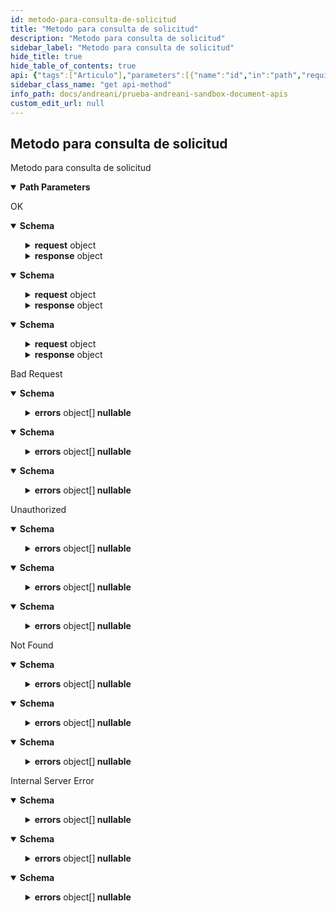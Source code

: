 ```yaml
---
id: metodo-para-consulta-de-solicitud
title: "Metodo para consulta de solicitud"
description: "Metodo para consulta de solicitud"
sidebar_label: "Metodo para consulta de solicitud"
hide_title: true
hide_table_of_contents: true
api: {"tags":["Articulo"],"parameters":[{"name":"id","in":"path","required":true,"schema":{"type":"integer","format":"int32"}}],"responses":{"200":{"description":"OK","content":{"text/plain":{"schema":{"type":"object","properties":{"estado":{"type":"string","nullable":true},"fechaCreacion":{"type":"string","nullable":true},"fechaModificacion":{"type":"string","nullable":true},"razon":{"type":"string","nullable":true},"request":{"required":["almacen","instancia"],"type":"object","properties":{"almacen":{"maxLength":30,"minLength":1,"type":"string"},"detalleDeArticulo":{"required":["codigo","datosLogisticos","descripcion","ean","propietario","tipoEan"],"type":"object","properties":{"camposLibres":{"type":"array","items":{"type":"object","properties":{"contenido":{"type":"string","nullable":true},"meta":{"type":"string","nullable":true}},"additionalProperties":false,"title":"CamposLibresArticulo"},"nullable":true},"claseDeArticulo":{"maxLength":25,"type":"string","nullable":true},"codigo":{"maxLength":50,"minLength":1,"type":"string"},"codigoDeVidaUtil":{"type":"string","nullable":true},"coleccion":{"maxLength":25,"type":"string","nullable":true},"color":{"maxLength":25,"type":"string","nullable":true},"consumoEnDias":{"type":"string","nullable":true},"datosLogisticos":{"type":"object","properties":{"altoCaja":{"type":"number","format":"float"},"altoPallet":{"type":"number","format":"float"},"altura":{"type":"number","format":"float"},"alturaPack":{"type":"number","format":"float"},"alturaUnidad":{"type":"number","format":"float"},"anchoCaja":{"type":"number","format":"float"},"anchoPack":{"type":"number","format":"float"},"anchoPallet":{"type":"number","format":"float"},"anchoUnidad":{"type":"number","format":"float"},"anchura":{"type":"number","format":"float"},"cajasPorNivel":{"type":"number","format":"double"},"cantidadPorCaja":{"type":"number","format":"float"},"cantidadPorPallet":{"type":"number","format":"float"},"cantidadPorPaquete":{"type":"number","format":"float"},"largoCaja":{"type":"number","format":"float"},"largoPack":{"type":"number","format":"float"},"largoPallet":{"type":"number","format":"float"},"largoUnidad":{"type":"number","format":"float"},"longitud":{"type":"number","format":"float"},"nivelesPorPallet":{"type":"number","format":"double"},"pesoBruto":{"type":"number","format":"double"},"pesoCaja":{"type":"number","format":"float"},"pesoNeto":{"type":"number","format":"double"},"pesoPack":{"type":"number","format":"float"},"pesoPallet":{"type":"number","format":"float"},"pesoTara":{"type":"number","format":"double"},"volumen":{"type":"number","format":"double"},"volumenCubico":{"type":"number","format":"float"}},"additionalProperties":false,"title":"DatosLogisticosArticulo"},"descripcion":{"maxLength":60,"minLength":1,"type":"string"},"ean":{"maxLength":50,"minLength":1,"type":"string"},"esNumeroDeSerieDeEntradaUnico":{"type":"string","nullable":true},"esNumeroDeSerieSalidaUnico":{"type":"string","nullable":true},"estilo":{"maxLength":25,"type":"string","nullable":true},"finDeTemporada":{"maxLength":25,"type":"string","nullable":true},"grupos":{"type":"array","items":{"type":"object","properties":{"contenido":{"type":"string","nullable":true},"meta":{"type":"string","nullable":true}},"additionalProperties":false,"title":"GruposArticulo"},"nullable":true},"indicadorDeVidaUtil":{"maxLength":10,"type":"string","nullable":true},"inicioDeTemporada":{"maxLength":25,"type":"string","nullable":true},"instruccionesDePreparacion":{"maxLength":2000,"type":"string","nullable":true},"notas":{"maxLength":2000,"type":"string","nullable":true},"otrosDatos":{"type":"array","items":{"type":"object","properties":{"contenido":{"type":"string","nullable":true},"meta":{"type":"string","nullable":true}},"additionalProperties":false,"title":"OtrosDatosArticulo"},"nullable":true},"paisDeOrigen":{"maxLength":25,"type":"string","nullable":true},"pavu":{"maxLength":25,"type":"string","nullable":true},"propietario":{"maxLength":15,"minLength":1,"type":"string"},"psicotropico":{"maxLength":25,"type":"string","nullable":true},"rubro":{"maxLength":128,"type":"string","nullable":true},"serializado":{"maxLength":128,"type":"string","nullable":true},"talle":{"maxLength":25,"type":"string","nullable":true},"tema":{"maxLength":25,"type":"string","nullable":true},"temperatura":{"maxLength":25,"type":"string","nullable":true},"temporada":{"maxLength":25,"type":"string","nullable":true},"tipoEan":{"maxLength":50,"minLength":1,"type":"string"},"vencimientoEnDias":{"type":"integer","format":"int32"},"vidaUtilEntradaEnDias":{"type":"string","nullable":true},"vidaUtilSalidaEnDias":{"type":"string","nullable":true}},"additionalProperties":false,"title":"DetalleDeArticulo"},"instancia":{"maxLength":30,"minLength":1,"type":"string"}},"additionalProperties":false,"title":"ArticuloRequest"},"response":{"type":"object","properties":{"idTransaccion":{"type":"integer","format":"int32"}},"additionalProperties":false,"title":"ResponseArticulo"}},"additionalProperties":false,"title":"ArticuloResponse"}},"application/json":{"schema":{"type":"object","properties":{"estado":{"type":"string","nullable":true},"fechaCreacion":{"type":"string","nullable":true},"fechaModificacion":{"type":"string","nullable":true},"razon":{"type":"string","nullable":true},"request":{"required":["almacen","instancia"],"type":"object","properties":{"almacen":{"maxLength":30,"minLength":1,"type":"string"},"detalleDeArticulo":{"required":["codigo","datosLogisticos","descripcion","ean","propietario","tipoEan"],"type":"object","properties":{"camposLibres":{"type":"array","items":{"type":"object","properties":{"contenido":{"type":"string","nullable":true},"meta":{"type":"string","nullable":true}},"additionalProperties":false,"title":"CamposLibresArticulo"},"nullable":true},"claseDeArticulo":{"maxLength":25,"type":"string","nullable":true},"codigo":{"maxLength":50,"minLength":1,"type":"string"},"codigoDeVidaUtil":{"type":"string","nullable":true},"coleccion":{"maxLength":25,"type":"string","nullable":true},"color":{"maxLength":25,"type":"string","nullable":true},"consumoEnDias":{"type":"string","nullable":true},"datosLogisticos":{"type":"object","properties":{"altoCaja":{"type":"number","format":"float"},"altoPallet":{"type":"number","format":"float"},"altura":{"type":"number","format":"float"},"alturaPack":{"type":"number","format":"float"},"alturaUnidad":{"type":"number","format":"float"},"anchoCaja":{"type":"number","format":"float"},"anchoPack":{"type":"number","format":"float"},"anchoPallet":{"type":"number","format":"float"},"anchoUnidad":{"type":"number","format":"float"},"anchura":{"type":"number","format":"float"},"cajasPorNivel":{"type":"number","format":"double"},"cantidadPorCaja":{"type":"number","format":"float"},"cantidadPorPallet":{"type":"number","format":"float"},"cantidadPorPaquete":{"type":"number","format":"float"},"largoCaja":{"type":"number","format":"float"},"largoPack":{"type":"number","format":"float"},"largoPallet":{"type":"number","format":"float"},"largoUnidad":{"type":"number","format":"float"},"longitud":{"type":"number","format":"float"},"nivelesPorPallet":{"type":"number","format":"double"},"pesoBruto":{"type":"number","format":"double"},"pesoCaja":{"type":"number","format":"float"},"pesoNeto":{"type":"number","format":"double"},"pesoPack":{"type":"number","format":"float"},"pesoPallet":{"type":"number","format":"float"},"pesoTara":{"type":"number","format":"double"},"volumen":{"type":"number","format":"double"},"volumenCubico":{"type":"number","format":"float"}},"additionalProperties":false,"title":"DatosLogisticosArticulo"},"descripcion":{"maxLength":60,"minLength":1,"type":"string"},"ean":{"maxLength":50,"minLength":1,"type":"string"},"esNumeroDeSerieDeEntradaUnico":{"type":"string","nullable":true},"esNumeroDeSerieSalidaUnico":{"type":"string","nullable":true},"estilo":{"maxLength":25,"type":"string","nullable":true},"finDeTemporada":{"maxLength":25,"type":"string","nullable":true},"grupos":{"type":"array","items":{"type":"object","properties":{"contenido":{"type":"string","nullable":true},"meta":{"type":"string","nullable":true}},"additionalProperties":false,"title":"GruposArticulo"},"nullable":true},"indicadorDeVidaUtil":{"maxLength":10,"type":"string","nullable":true},"inicioDeTemporada":{"maxLength":25,"type":"string","nullable":true},"instruccionesDePreparacion":{"maxLength":2000,"type":"string","nullable":true},"notas":{"maxLength":2000,"type":"string","nullable":true},"otrosDatos":{"type":"array","items":{"type":"object","properties":{"contenido":{"type":"string","nullable":true},"meta":{"type":"string","nullable":true}},"additionalProperties":false,"title":"OtrosDatosArticulo"},"nullable":true},"paisDeOrigen":{"maxLength":25,"type":"string","nullable":true},"pavu":{"maxLength":25,"type":"string","nullable":true},"propietario":{"maxLength":15,"minLength":1,"type":"string"},"psicotropico":{"maxLength":25,"type":"string","nullable":true},"rubro":{"maxLength":128,"type":"string","nullable":true},"serializado":{"maxLength":128,"type":"string","nullable":true},"talle":{"maxLength":25,"type":"string","nullable":true},"tema":{"maxLength":25,"type":"string","nullable":true},"temperatura":{"maxLength":25,"type":"string","nullable":true},"temporada":{"maxLength":25,"type":"string","nullable":true},"tipoEan":{"maxLength":50,"minLength":1,"type":"string"},"vencimientoEnDias":{"type":"integer","format":"int32"},"vidaUtilEntradaEnDias":{"type":"string","nullable":true},"vidaUtilSalidaEnDias":{"type":"string","nullable":true}},"additionalProperties":false,"title":"DetalleDeArticulo"},"instancia":{"maxLength":30,"minLength":1,"type":"string"}},"additionalProperties":false,"title":"ArticuloRequest"},"response":{"type":"object","properties":{"idTransaccion":{"type":"integer","format":"int32"}},"additionalProperties":false,"title":"ResponseArticulo"}},"additionalProperties":false,"title":"ArticuloResponse"}},"text/json":{"schema":{"type":"object","properties":{"estado":{"type":"string","nullable":true},"fechaCreacion":{"type":"string","nullable":true},"fechaModificacion":{"type":"string","nullable":true},"razon":{"type":"string","nullable":true},"request":{"required":["almacen","instancia"],"type":"object","properties":{"almacen":{"maxLength":30,"minLength":1,"type":"string"},"detalleDeArticulo":{"required":["codigo","datosLogisticos","descripcion","ean","propietario","tipoEan"],"type":"object","properties":{"camposLibres":{"type":"array","items":{"type":"object","properties":{"contenido":{"type":"string","nullable":true},"meta":{"type":"string","nullable":true}},"additionalProperties":false,"title":"CamposLibresArticulo"},"nullable":true},"claseDeArticulo":{"maxLength":25,"type":"string","nullable":true},"codigo":{"maxLength":50,"minLength":1,"type":"string"},"codigoDeVidaUtil":{"type":"string","nullable":true},"coleccion":{"maxLength":25,"type":"string","nullable":true},"color":{"maxLength":25,"type":"string","nullable":true},"consumoEnDias":{"type":"string","nullable":true},"datosLogisticos":{"type":"object","properties":{"altoCaja":{"type":"number","format":"float"},"altoPallet":{"type":"number","format":"float"},"altura":{"type":"number","format":"float"},"alturaPack":{"type":"number","format":"float"},"alturaUnidad":{"type":"number","format":"float"},"anchoCaja":{"type":"number","format":"float"},"anchoPack":{"type":"number","format":"float"},"anchoPallet":{"type":"number","format":"float"},"anchoUnidad":{"type":"number","format":"float"},"anchura":{"type":"number","format":"float"},"cajasPorNivel":{"type":"number","format":"double"},"cantidadPorCaja":{"type":"number","format":"float"},"cantidadPorPallet":{"type":"number","format":"float"},"cantidadPorPaquete":{"type":"number","format":"float"},"largoCaja":{"type":"number","format":"float"},"largoPack":{"type":"number","format":"float"},"largoPallet":{"type":"number","format":"float"},"largoUnidad":{"type":"number","format":"float"},"longitud":{"type":"number","format":"float"},"nivelesPorPallet":{"type":"number","format":"double"},"pesoBruto":{"type":"number","format":"double"},"pesoCaja":{"type":"number","format":"float"},"pesoNeto":{"type":"number","format":"double"},"pesoPack":{"type":"number","format":"float"},"pesoPallet":{"type":"number","format":"float"},"pesoTara":{"type":"number","format":"double"},"volumen":{"type":"number","format":"double"},"volumenCubico":{"type":"number","format":"float"}},"additionalProperties":false,"title":"DatosLogisticosArticulo"},"descripcion":{"maxLength":60,"minLength":1,"type":"string"},"ean":{"maxLength":50,"minLength":1,"type":"string"},"esNumeroDeSerieDeEntradaUnico":{"type":"string","nullable":true},"esNumeroDeSerieSalidaUnico":{"type":"string","nullable":true},"estilo":{"maxLength":25,"type":"string","nullable":true},"finDeTemporada":{"maxLength":25,"type":"string","nullable":true},"grupos":{"type":"array","items":{"type":"object","properties":{"contenido":{"type":"string","nullable":true},"meta":{"type":"string","nullable":true}},"additionalProperties":false,"title":"GruposArticulo"},"nullable":true},"indicadorDeVidaUtil":{"maxLength":10,"type":"string","nullable":true},"inicioDeTemporada":{"maxLength":25,"type":"string","nullable":true},"instruccionesDePreparacion":{"maxLength":2000,"type":"string","nullable":true},"notas":{"maxLength":2000,"type":"string","nullable":true},"otrosDatos":{"type":"array","items":{"type":"object","properties":{"contenido":{"type":"string","nullable":true},"meta":{"type":"string","nullable":true}},"additionalProperties":false,"title":"OtrosDatosArticulo"},"nullable":true},"paisDeOrigen":{"maxLength":25,"type":"string","nullable":true},"pavu":{"maxLength":25,"type":"string","nullable":true},"propietario":{"maxLength":15,"minLength":1,"type":"string"},"psicotropico":{"maxLength":25,"type":"string","nullable":true},"rubro":{"maxLength":128,"type":"string","nullable":true},"serializado":{"maxLength":128,"type":"string","nullable":true},"talle":{"maxLength":25,"type":"string","nullable":true},"tema":{"maxLength":25,"type":"string","nullable":true},"temperatura":{"maxLength":25,"type":"string","nullable":true},"temporada":{"maxLength":25,"type":"string","nullable":true},"tipoEan":{"maxLength":50,"minLength":1,"type":"string"},"vencimientoEnDias":{"type":"integer","format":"int32"},"vidaUtilEntradaEnDias":{"type":"string","nullable":true},"vidaUtilSalidaEnDias":{"type":"string","nullable":true}},"additionalProperties":false,"title":"DetalleDeArticulo"},"instancia":{"maxLength":30,"minLength":1,"type":"string"}},"additionalProperties":false,"title":"ArticuloRequest"},"response":{"type":"object","properties":{"idTransaccion":{"type":"integer","format":"int32"}},"additionalProperties":false,"title":"ResponseArticulo"}},"additionalProperties":false,"title":"ArticuloResponse"}}}},"400":{"description":"Bad Request","content":{"text/plain":{"schema":{"type":"object","properties":{"detail":{"type":"string","nullable":true},"errors":{"type":"array","items":{"type":"object","properties":{"field":{"type":"string","nullable":true},"message":{"type":"string","nullable":true}},"additionalProperties":false,"title":"ErrorArticulo"},"nullable":true},"status":{"type":"integer","format":"int32"},"title":{"type":"string","nullable":true},"type":{"type":"string","nullable":true}},"additionalProperties":false,"title":"ErrorMessageArticulo"}},"application/json":{"schema":{"type":"object","properties":{"detail":{"type":"string","nullable":true},"errors":{"type":"array","items":{"type":"object","properties":{"field":{"type":"string","nullable":true},"message":{"type":"string","nullable":true}},"additionalProperties":false,"title":"ErrorArticulo"},"nullable":true},"status":{"type":"integer","format":"int32"},"title":{"type":"string","nullable":true},"type":{"type":"string","nullable":true}},"additionalProperties":false,"title":"ErrorMessageArticulo"}},"text/json":{"schema":{"type":"object","properties":{"detail":{"type":"string","nullable":true},"errors":{"type":"array","items":{"type":"object","properties":{"field":{"type":"string","nullable":true},"message":{"type":"string","nullable":true}},"additionalProperties":false,"title":"ErrorArticulo"},"nullable":true},"status":{"type":"integer","format":"int32"},"title":{"type":"string","nullable":true},"type":{"type":"string","nullable":true}},"additionalProperties":false,"title":"ErrorMessageArticulo"}}}},"401":{"description":"Unauthorized","content":{"text/plain":{"schema":{"type":"object","properties":{"detail":{"type":"string","nullable":true},"errors":{"type":"array","items":{"type":"object","properties":{"field":{"type":"string","nullable":true},"message":{"type":"string","nullable":true}},"additionalProperties":false,"title":"ErrorArticulo"},"nullable":true},"status":{"type":"integer","format":"int32"},"title":{"type":"string","nullable":true},"type":{"type":"string","nullable":true}},"additionalProperties":false,"title":"ErrorMessageArticulo"}},"application/json":{"schema":{"type":"object","properties":{"detail":{"type":"string","nullable":true},"errors":{"type":"array","items":{"type":"object","properties":{"field":{"type":"string","nullable":true},"message":{"type":"string","nullable":true}},"additionalProperties":false,"title":"ErrorArticulo"},"nullable":true},"status":{"type":"integer","format":"int32"},"title":{"type":"string","nullable":true},"type":{"type":"string","nullable":true}},"additionalProperties":false,"title":"ErrorMessageArticulo"}},"text/json":{"schema":{"type":"object","properties":{"detail":{"type":"string","nullable":true},"errors":{"type":"array","items":{"type":"object","properties":{"field":{"type":"string","nullable":true},"message":{"type":"string","nullable":true}},"additionalProperties":false,"title":"ErrorArticulo"},"nullable":true},"status":{"type":"integer","format":"int32"},"title":{"type":"string","nullable":true},"type":{"type":"string","nullable":true}},"additionalProperties":false,"title":"ErrorMessageArticulo"}}}},"404":{"description":"Not Found","content":{"text/plain":{"schema":{"type":"object","properties":{"detail":{"type":"string","nullable":true},"errors":{"type":"array","items":{"type":"object","properties":{"field":{"type":"string","nullable":true},"message":{"type":"string","nullable":true}},"additionalProperties":false,"title":"ErrorArticulo"},"nullable":true},"status":{"type":"integer","format":"int32"},"title":{"type":"string","nullable":true},"type":{"type":"string","nullable":true}},"additionalProperties":false,"title":"ErrorMessageArticulo"}},"application/json":{"schema":{"type":"object","properties":{"detail":{"type":"string","nullable":true},"errors":{"type":"array","items":{"type":"object","properties":{"field":{"type":"string","nullable":true},"message":{"type":"string","nullable":true}},"additionalProperties":false,"title":"ErrorArticulo"},"nullable":true},"status":{"type":"integer","format":"int32"},"title":{"type":"string","nullable":true},"type":{"type":"string","nullable":true}},"additionalProperties":false,"title":"ErrorMessageArticulo"}},"text/json":{"schema":{"type":"object","properties":{"detail":{"type":"string","nullable":true},"errors":{"type":"array","items":{"type":"object","properties":{"field":{"type":"string","nullable":true},"message":{"type":"string","nullable":true}},"additionalProperties":false,"title":"ErrorArticulo"},"nullable":true},"status":{"type":"integer","format":"int32"},"title":{"type":"string","nullable":true},"type":{"type":"string","nullable":true}},"additionalProperties":false,"title":"ErrorMessageArticulo"}}}},"500":{"description":"Internal Server Error","content":{"text/plain":{"schema":{"type":"object","properties":{"detail":{"type":"string","nullable":true},"errors":{"type":"array","items":{"type":"object","properties":{"field":{"type":"string","nullable":true},"message":{"type":"string","nullable":true}},"additionalProperties":false,"title":"ErrorArticulo"},"nullable":true},"status":{"type":"integer","format":"int32"},"title":{"type":"string","nullable":true},"type":{"type":"string","nullable":true}},"additionalProperties":false,"title":"ErrorMessageArticulo"}},"application/json":{"schema":{"type":"object","properties":{"detail":{"type":"string","nullable":true},"errors":{"type":"array","items":{"type":"object","properties":{"field":{"type":"string","nullable":true},"message":{"type":"string","nullable":true}},"additionalProperties":false,"title":"ErrorArticulo"},"nullable":true},"status":{"type":"integer","format":"int32"},"title":{"type":"string","nullable":true},"type":{"type":"string","nullable":true}},"additionalProperties":false,"title":"ErrorMessageArticulo"}},"text/json":{"schema":{"type":"object","properties":{"detail":{"type":"string","nullable":true},"errors":{"type":"array","items":{"type":"object","properties":{"field":{"type":"string","nullable":true},"message":{"type":"string","nullable":true}},"additionalProperties":false,"title":"ErrorArticulo"},"nullable":true},"status":{"type":"integer","format":"int32"},"title":{"type":"string","nullable":true},"type":{"type":"string","nullable":true}},"additionalProperties":false,"title":"ErrorMessageArticulo"}}}}},"description":"Metodo para consulta de solicitud","method":"get","path":"/almacenes/productos/{id}","servers":[{"url":"http://localhost:5020"}],"security":[{"Bearer":[]}],"securitySchemes":{"Bearer":{"type":"apiKey","description":"JWT Authorization header using the Bearer scheme. Example: \"Bearer {token}\"","name":"Authorization","in":"header"}},"info":{"title":"Prueba Andreani-Sandbox Document API's","description":"Prueba api \r\n\r\n � Copyright 2023. All rights reserved.","version":"v1"},"postman":{"name":"Metodo para consulta de solicitud","description":{"type":"text/plain"},"url":{"path":["almacenes","productos",":id"],"host":["{{baseUrl}}"],"query":[],"variable":[{"disabled":false,"description":{"content":"(Required) ","type":"text/plain"},"type":"any","value":"","key":"id"}]},"header":[{"key":"Accept","value":"text/plain"}],"method":"GET"}}
sidebar_class_name: "get api-method"
info_path: docs/andreani/prueba-andreani-sandbox-document-apis
custom_edit_url: null
---
```



## Metodo para consulta de solicitud



Metodo para consulta de solicitud

<details style={{"marginBottom":"1rem"}} data-collapsed={false} open={true}><summary style={{}}><strong>Path Parameters</strong></summary><div><ul><ParamsItem className={"paramsItem"} param={{"name":"id","in":"path","required":true,"schema":{"type":"integer","format":"int32"}}}></ParamsItem></ul></div></details><div><ApiTabs><TabItem label={"200"} value={"200"}><div>

OK

</div><div><MimeTabs schemaType={"response"}><TabItem label={"text/plain"} value={"text/plain"}><SchemaTabs><TabItem label={"Schema"} value={"Schema"}><details style={{}} data-collapsed={false} open={true}><summary style={{"textAlign":"left"}}><strong>Schema</strong></summary><div style={{"textAlign":"left","marginLeft":"1rem"}}></div><ul style={{"marginLeft":"1rem"}}><SchemaItem collapsible={false} name={"estado"} required={false} schemaName={"string"} qualifierMessage={undefined} schema={{"type":"string","nullable":true}}></SchemaItem><SchemaItem collapsible={false} name={"fechaCreacion"} required={false} schemaName={"string"} qualifierMessage={undefined} schema={{"type":"string","nullable":true}}></SchemaItem><SchemaItem collapsible={false} name={"fechaModificacion"} required={false} schemaName={"string"} qualifierMessage={undefined} schema={{"type":"string","nullable":true}}></SchemaItem><SchemaItem collapsible={false} name={"razon"} required={false} schemaName={"string"} qualifierMessage={undefined} schema={{"type":"string","nullable":true}}></SchemaItem><SchemaItem collapsible={true} className={"schemaItem"}><details style={{}}><summary style={{}}><strong>request</strong><span style={{"opacity":"0.6"}}> object</span></summary><div style={{"marginLeft":"1rem"}}><SchemaItem collapsible={false} name={"almacen"} required={true} schemaName={"string"} qualifierMessage={"**Possible values:** `non-empty` and `<= 30 characters`"} schema={{"maxLength":30,"minLength":1,"type":"string"}}></SchemaItem><SchemaItem collapsible={true} className={"schemaItem"}><details style={{}}><summary style={{}}><strong>detalleDeArticulo</strong><span style={{"opacity":"0.6"}}> object</span></summary><div style={{"marginLeft":"1rem"}}><SchemaItem collapsible={true} className={"schemaItem"}><details style={{}}><summary style={{}}><strong>camposLibres</strong><span style={{"opacity":"0.6"}}> object[]</span><strong style={{"fontSize":"var(--ifm-code-font-size)","color":"var(--openapi-nullable)"}}> nullable</strong></summary><div style={{"marginLeft":"1rem"}}><li><div style={{"fontSize":"var(--ifm-code-font-size)","opacity":"0.6","marginLeft":"-.5rem","paddingBottom":".5rem"}}>Array [</div></li><SchemaItem collapsible={false} name={"contenido"} required={false} schemaName={"string"} qualifierMessage={undefined} schema={{"type":"string","nullable":true}}></SchemaItem><SchemaItem collapsible={false} name={"meta"} required={false} schemaName={"string"} qualifierMessage={undefined} schema={{"type":"string","nullable":true}}></SchemaItem><li><div style={{"fontSize":"var(--ifm-code-font-size)","opacity":"0.6","marginLeft":"-.5rem"}}>]</div></li></div></details></SchemaItem><SchemaItem collapsible={false} name={"claseDeArticulo"} required={false} schemaName={"string"} qualifierMessage={"**Possible values:** `<= 25 characters`"} schema={{"maxLength":25,"type":"string","nullable":true}}></SchemaItem><SchemaItem collapsible={false} name={"codigo"} required={true} schemaName={"string"} qualifierMessage={"**Possible values:** `non-empty` and `<= 50 characters`"} schema={{"maxLength":50,"minLength":1,"type":"string"}}></SchemaItem><SchemaItem collapsible={false} name={"codigoDeVidaUtil"} required={false} schemaName={"string"} qualifierMessage={undefined} schema={{"type":"string","nullable":true}}></SchemaItem><SchemaItem collapsible={false} name={"coleccion"} required={false} schemaName={"string"} qualifierMessage={"**Possible values:** `<= 25 characters`"} schema={{"maxLength":25,"type":"string","nullable":true}}></SchemaItem><SchemaItem collapsible={false} name={"color"} required={false} schemaName={"string"} qualifierMessage={"**Possible values:** `<= 25 characters`"} schema={{"maxLength":25,"type":"string","nullable":true}}></SchemaItem><SchemaItem collapsible={false} name={"consumoEnDias"} required={false} schemaName={"string"} qualifierMessage={undefined} schema={{"type":"string","nullable":true}}></SchemaItem><SchemaItem collapsible={true} className={"schemaItem"}><details style={{}}><summary style={{}}><strong>datosLogisticos</strong><span style={{"opacity":"0.6"}}> object</span><strong style={{"fontSize":"var(--ifm-code-font-size)","color":"var(--openapi-required)"}}> required</strong></summary><div style={{"marginLeft":"1rem"}}><SchemaItem collapsible={false} name={"altoCaja"} required={false} schemaName={"float"} qualifierMessage={undefined} schema={{"type":"number","format":"float"}}></SchemaItem><SchemaItem collapsible={false} name={"altoPallet"} required={false} schemaName={"float"} qualifierMessage={undefined} schema={{"type":"number","format":"float"}}></SchemaItem><SchemaItem collapsible={false} name={"altura"} required={false} schemaName={"float"} qualifierMessage={undefined} schema={{"type":"number","format":"float"}}></SchemaItem><SchemaItem collapsible={false} name={"alturaPack"} required={false} schemaName={"float"} qualifierMessage={undefined} schema={{"type":"number","format":"float"}}></SchemaItem><SchemaItem collapsible={false} name={"alturaUnidad"} required={false} schemaName={"float"} qualifierMessage={undefined} schema={{"type":"number","format":"float"}}></SchemaItem><SchemaItem collapsible={false} name={"anchoCaja"} required={false} schemaName={"float"} qualifierMessage={undefined} schema={{"type":"number","format":"float"}}></SchemaItem><SchemaItem collapsible={false} name={"anchoPack"} required={false} schemaName={"float"} qualifierMessage={undefined} schema={{"type":"number","format":"float"}}></SchemaItem><SchemaItem collapsible={false} name={"anchoPallet"} required={false} schemaName={"float"} qualifierMessage={undefined} schema={{"type":"number","format":"float"}}></SchemaItem><SchemaItem collapsible={false} name={"anchoUnidad"} required={false} schemaName={"float"} qualifierMessage={undefined} schema={{"type":"number","format":"float"}}></SchemaItem><SchemaItem collapsible={false} name={"anchura"} required={false} schemaName={"float"} qualifierMessage={undefined} schema={{"type":"number","format":"float"}}></SchemaItem><SchemaItem collapsible={false} name={"cajasPorNivel"} required={false} schemaName={"double"} qualifierMessage={undefined} schema={{"type":"number","format":"double"}}></SchemaItem><SchemaItem collapsible={false} name={"cantidadPorCaja"} required={false} schemaName={"float"} qualifierMessage={undefined} schema={{"type":"number","format":"float"}}></SchemaItem><SchemaItem collapsible={false} name={"cantidadPorPallet"} required={false} schemaName={"float"} qualifierMessage={undefined} schema={{"type":"number","format":"float"}}></SchemaItem><SchemaItem collapsible={false} name={"cantidadPorPaquete"} required={false} schemaName={"float"} qualifierMessage={undefined} schema={{"type":"number","format":"float"}}></SchemaItem><SchemaItem collapsible={false} name={"largoCaja"} required={false} schemaName={"float"} qualifierMessage={undefined} schema={{"type":"number","format":"float"}}></SchemaItem><SchemaItem collapsible={false} name={"largoPack"} required={false} schemaName={"float"} qualifierMessage={undefined} schema={{"type":"number","format":"float"}}></SchemaItem><SchemaItem collapsible={false} name={"largoPallet"} required={false} schemaName={"float"} qualifierMessage={undefined} schema={{"type":"number","format":"float"}}></SchemaItem><SchemaItem collapsible={false} name={"largoUnidad"} required={false} schemaName={"float"} qualifierMessage={undefined} schema={{"type":"number","format":"float"}}></SchemaItem><SchemaItem collapsible={false} name={"longitud"} required={false} schemaName={"float"} qualifierMessage={undefined} schema={{"type":"number","format":"float"}}></SchemaItem><SchemaItem collapsible={false} name={"nivelesPorPallet"} required={false} schemaName={"double"} qualifierMessage={undefined} schema={{"type":"number","format":"double"}}></SchemaItem><SchemaItem collapsible={false} name={"pesoBruto"} required={false} schemaName={"double"} qualifierMessage={undefined} schema={{"type":"number","format":"double"}}></SchemaItem><SchemaItem collapsible={false} name={"pesoCaja"} required={false} schemaName={"float"} qualifierMessage={undefined} schema={{"type":"number","format":"float"}}></SchemaItem><SchemaItem collapsible={false} name={"pesoNeto"} required={false} schemaName={"double"} qualifierMessage={undefined} schema={{"type":"number","format":"double"}}></SchemaItem><SchemaItem collapsible={false} name={"pesoPack"} required={false} schemaName={"float"} qualifierMessage={undefined} schema={{"type":"number","format":"float"}}></SchemaItem><SchemaItem collapsible={false} name={"pesoPallet"} required={false} schemaName={"float"} qualifierMessage={undefined} schema={{"type":"number","format":"float"}}></SchemaItem><SchemaItem collapsible={false} name={"pesoTara"} required={false} schemaName={"double"} qualifierMessage={undefined} schema={{"type":"number","format":"double"}}></SchemaItem><SchemaItem collapsible={false} name={"volumen"} required={false} schemaName={"double"} qualifierMessage={undefined} schema={{"type":"number","format":"double"}}></SchemaItem><SchemaItem collapsible={false} name={"volumenCubico"} required={false} schemaName={"float"} qualifierMessage={undefined} schema={{"type":"number","format":"float"}}></SchemaItem></div></details></SchemaItem><SchemaItem collapsible={false} name={"descripcion"} required={true} schemaName={"string"} qualifierMessage={"**Possible values:** `non-empty` and `<= 60 characters`"} schema={{"maxLength":60,"minLength":1,"type":"string"}}></SchemaItem><SchemaItem collapsible={false} name={"ean"} required={true} schemaName={"string"} qualifierMessage={"**Possible values:** `non-empty` and `<= 50 characters`"} schema={{"maxLength":50,"minLength":1,"type":"string"}}></SchemaItem><SchemaItem collapsible={false} name={"esNumeroDeSerieDeEntradaUnico"} required={false} schemaName={"string"} qualifierMessage={undefined} schema={{"type":"string","nullable":true}}></SchemaItem><SchemaItem collapsible={false} name={"esNumeroDeSerieSalidaUnico"} required={false} schemaName={"string"} qualifierMessage={undefined} schema={{"type":"string","nullable":true}}></SchemaItem><SchemaItem collapsible={false} name={"estilo"} required={false} schemaName={"string"} qualifierMessage={"**Possible values:** `<= 25 characters`"} schema={{"maxLength":25,"type":"string","nullable":true}}></SchemaItem><SchemaItem collapsible={false} name={"finDeTemporada"} required={false} schemaName={"string"} qualifierMessage={"**Possible values:** `<= 25 characters`"} schema={{"maxLength":25,"type":"string","nullable":true}}></SchemaItem><SchemaItem collapsible={true} className={"schemaItem"}><details style={{}}><summary style={{}}><strong>grupos</strong><span style={{"opacity":"0.6"}}> object[]</span><strong style={{"fontSize":"var(--ifm-code-font-size)","color":"var(--openapi-nullable)"}}> nullable</strong></summary><div style={{"marginLeft":"1rem"}}><li><div style={{"fontSize":"var(--ifm-code-font-size)","opacity":"0.6","marginLeft":"-.5rem","paddingBottom":".5rem"}}>Array [</div></li><SchemaItem collapsible={false} name={"contenido"} required={false} schemaName={"string"} qualifierMessage={undefined} schema={{"type":"string","nullable":true}}></SchemaItem><SchemaItem collapsible={false} name={"meta"} required={false} schemaName={"string"} qualifierMessage={undefined} schema={{"type":"string","nullable":true}}></SchemaItem><li><div style={{"fontSize":"var(--ifm-code-font-size)","opacity":"0.6","marginLeft":"-.5rem"}}>]</div></li></div></details></SchemaItem><SchemaItem collapsible={false} name={"indicadorDeVidaUtil"} required={false} schemaName={"string"} qualifierMessage={"**Possible values:** `<= 10 characters`"} schema={{"maxLength":10,"type":"string","nullable":true}}></SchemaItem><SchemaItem collapsible={false} name={"inicioDeTemporada"} required={false} schemaName={"string"} qualifierMessage={"**Possible values:** `<= 25 characters`"} schema={{"maxLength":25,"type":"string","nullable":true}}></SchemaItem><SchemaItem collapsible={false} name={"instruccionesDePreparacion"} required={false} schemaName={"string"} qualifierMessage={"**Possible values:** `<= 2000 characters`"} schema={{"maxLength":2000,"type":"string","nullable":true}}></SchemaItem><SchemaItem collapsible={false} name={"notas"} required={false} schemaName={"string"} qualifierMessage={"**Possible values:** `<= 2000 characters`"} schema={{"maxLength":2000,"type":"string","nullable":true}}></SchemaItem><SchemaItem collapsible={true} className={"schemaItem"}><details style={{}}><summary style={{}}><strong>otrosDatos</strong><span style={{"opacity":"0.6"}}> object[]</span><strong style={{"fontSize":"var(--ifm-code-font-size)","color":"var(--openapi-nullable)"}}> nullable</strong></summary><div style={{"marginLeft":"1rem"}}><li><div style={{"fontSize":"var(--ifm-code-font-size)","opacity":"0.6","marginLeft":"-.5rem","paddingBottom":".5rem"}}>Array [</div></li><SchemaItem collapsible={false} name={"contenido"} required={false} schemaName={"string"} qualifierMessage={undefined} schema={{"type":"string","nullable":true}}></SchemaItem><SchemaItem collapsible={false} name={"meta"} required={false} schemaName={"string"} qualifierMessage={undefined} schema={{"type":"string","nullable":true}}></SchemaItem><li><div style={{"fontSize":"var(--ifm-code-font-size)","opacity":"0.6","marginLeft":"-.5rem"}}>]</div></li></div></details></SchemaItem><SchemaItem collapsible={false} name={"paisDeOrigen"} required={false} schemaName={"string"} qualifierMessage={"**Possible values:** `<= 25 characters`"} schema={{"maxLength":25,"type":"string","nullable":true}}></SchemaItem><SchemaItem collapsible={false} name={"pavu"} required={false} schemaName={"string"} qualifierMessage={"**Possible values:** `<= 25 characters`"} schema={{"maxLength":25,"type":"string","nullable":true}}></SchemaItem><SchemaItem collapsible={false} name={"propietario"} required={true} schemaName={"string"} qualifierMessage={"**Possible values:** `non-empty` and `<= 15 characters`"} schema={{"maxLength":15,"minLength":1,"type":"string"}}></SchemaItem><SchemaItem collapsible={false} name={"psicotropico"} required={false} schemaName={"string"} qualifierMessage={"**Possible values:** `<= 25 characters`"} schema={{"maxLength":25,"type":"string","nullable":true}}></SchemaItem><SchemaItem collapsible={false} name={"rubro"} required={false} schemaName={"string"} qualifierMessage={"**Possible values:** `<= 128 characters`"} schema={{"maxLength":128,"type":"string","nullable":true}}></SchemaItem><SchemaItem collapsible={false} name={"serializado"} required={false} schemaName={"string"} qualifierMessage={"**Possible values:** `<= 128 characters`"} schema={{"maxLength":128,"type":"string","nullable":true}}></SchemaItem><SchemaItem collapsible={false} name={"talle"} required={false} schemaName={"string"} qualifierMessage={"**Possible values:** `<= 25 characters`"} schema={{"maxLength":25,"type":"string","nullable":true}}></SchemaItem><SchemaItem collapsible={false} name={"tema"} required={false} schemaName={"string"} qualifierMessage={"**Possible values:** `<= 25 characters`"} schema={{"maxLength":25,"type":"string","nullable":true}}></SchemaItem><SchemaItem collapsible={false} name={"temperatura"} required={false} schemaName={"string"} qualifierMessage={"**Possible values:** `<= 25 characters`"} schema={{"maxLength":25,"type":"string","nullable":true}}></SchemaItem><SchemaItem collapsible={false} name={"temporada"} required={false} schemaName={"string"} qualifierMessage={"**Possible values:** `<= 25 characters`"} schema={{"maxLength":25,"type":"string","nullable":true}}></SchemaItem><SchemaItem collapsible={false} name={"tipoEan"} required={true} schemaName={"string"} qualifierMessage={"**Possible values:** `non-empty` and `<= 50 characters`"} schema={{"maxLength":50,"minLength":1,"type":"string"}}></SchemaItem><SchemaItem collapsible={false} name={"vencimientoEnDias"} required={false} schemaName={"int32"} qualifierMessage={undefined} schema={{"type":"integer","format":"int32"}}></SchemaItem><SchemaItem collapsible={false} name={"vidaUtilEntradaEnDias"} required={false} schemaName={"string"} qualifierMessage={undefined} schema={{"type":"string","nullable":true}}></SchemaItem><SchemaItem collapsible={false} name={"vidaUtilSalidaEnDias"} required={false} schemaName={"string"} qualifierMessage={undefined} schema={{"type":"string","nullable":true}}></SchemaItem></div></details></SchemaItem><SchemaItem collapsible={false} name={"instancia"} required={true} schemaName={"string"} qualifierMessage={"**Possible values:** `non-empty` and `<= 30 characters`"} schema={{"maxLength":30,"minLength":1,"type":"string"}}></SchemaItem></div></details></SchemaItem><SchemaItem collapsible={true} className={"schemaItem"}><details style={{}}><summary style={{}}><strong>response</strong><span style={{"opacity":"0.6"}}> object</span></summary><div style={{"marginLeft":"1rem"}}><SchemaItem collapsible={false} name={"idTransaccion"} required={false} schemaName={"int32"} qualifierMessage={undefined} schema={{"type":"integer","format":"int32"}}></SchemaItem></div></details></SchemaItem></ul></details></TabItem><TabItem label={"Example (from schema)"} value={"Example (from schema)"}><ResponseSamples responseExample={"{\n  \"estado\": \"string\",\n  \"fechaCreacion\": \"string\",\n  \"fechaModificacion\": \"string\",\n  \"razon\": \"string\",\n  \"request\": {\n    \"almacen\": \"string\",\n    \"detalleDeArticulo\": {\n      \"camposLibres\": [\n        {\n          \"contenido\": \"string\",\n          \"meta\": \"string\"\n        }\n      ],\n      \"claseDeArticulo\": \"string\",\n      \"codigo\": \"string\",\n      \"codigoDeVidaUtil\": \"string\",\n      \"coleccion\": \"string\",\n      \"color\": \"string\",\n      \"consumoEnDias\": \"string\",\n      \"datosLogisticos\": {\n        \"altoCaja\": 0,\n        \"altoPallet\": 0,\n        \"altura\": 0,\n        \"alturaPack\": 0,\n        \"alturaUnidad\": 0,\n        \"anchoCaja\": 0,\n        \"anchoPack\": 0,\n        \"anchoPallet\": 0,\n        \"anchoUnidad\": 0,\n        \"anchura\": 0,\n        \"cajasPorNivel\": 0,\n        \"cantidadPorCaja\": 0,\n        \"cantidadPorPallet\": 0,\n        \"cantidadPorPaquete\": 0,\n        \"largoCaja\": 0,\n        \"largoPack\": 0,\n        \"largoPallet\": 0,\n        \"largoUnidad\": 0,\n        \"longitud\": 0,\n        \"nivelesPorPallet\": 0,\n        \"pesoBruto\": 0,\n        \"pesoCaja\": 0,\n        \"pesoNeto\": 0,\n        \"pesoPack\": 0,\n        \"pesoPallet\": 0,\n        \"pesoTara\": 0,\n        \"volumen\": 0,\n        \"volumenCubico\": 0\n      },\n      \"descripcion\": \"string\",\n      \"ean\": \"string\",\n      \"esNumeroDeSerieDeEntradaUnico\": \"string\",\n      \"esNumeroDeSerieSalidaUnico\": \"string\",\n      \"estilo\": \"string\",\n      \"finDeTemporada\": \"string\",\n      \"grupos\": [\n        {\n          \"contenido\": \"string\",\n          \"meta\": \"string\"\n        }\n      ],\n      \"indicadorDeVidaUtil\": \"string\",\n      \"inicioDeTemporada\": \"string\",\n      \"instruccionesDePreparacion\": \"string\",\n      \"notas\": \"string\",\n      \"otrosDatos\": [\n        {\n          \"contenido\": \"string\",\n          \"meta\": \"string\"\n        }\n      ],\n      \"paisDeOrigen\": \"string\",\n      \"pavu\": \"string\",\n      \"propietario\": \"string\",\n      \"psicotropico\": \"string\",\n      \"rubro\": \"string\",\n      \"serializado\": \"string\",\n      \"talle\": \"string\",\n      \"tema\": \"string\",\n      \"temperatura\": \"string\",\n      \"temporada\": \"string\",\n      \"tipoEan\": \"string\",\n      \"vencimientoEnDias\": 0,\n      \"vidaUtilEntradaEnDias\": \"string\",\n      \"vidaUtilSalidaEnDias\": \"string\"\n    },\n    \"instancia\": \"string\"\n  },\n  \"response\": {\n    \"idTransaccion\": 0\n  }\n}"} language={"json"}></ResponseSamples></TabItem></SchemaTabs></TabItem><TabItem label={"application/json"} value={"application/json"}><SchemaTabs><TabItem label={"Schema"} value={"Schema"}><details style={{}} data-collapsed={false} open={true}><summary style={{"textAlign":"left"}}><strong>Schema</strong></summary><div style={{"textAlign":"left","marginLeft":"1rem"}}></div><ul style={{"marginLeft":"1rem"}}><SchemaItem collapsible={false} name={"estado"} required={false} schemaName={"string"} qualifierMessage={undefined} schema={{"type":"string","nullable":true}}></SchemaItem><SchemaItem collapsible={false} name={"fechaCreacion"} required={false} schemaName={"string"} qualifierMessage={undefined} schema={{"type":"string","nullable":true}}></SchemaItem><SchemaItem collapsible={false} name={"fechaModificacion"} required={false} schemaName={"string"} qualifierMessage={undefined} schema={{"type":"string","nullable":true}}></SchemaItem><SchemaItem collapsible={false} name={"razon"} required={false} schemaName={"string"} qualifierMessage={undefined} schema={{"type":"string","nullable":true}}></SchemaItem><SchemaItem collapsible={true} className={"schemaItem"}><details style={{}}><summary style={{}}><strong>request</strong><span style={{"opacity":"0.6"}}> object</span></summary><div style={{"marginLeft":"1rem"}}><SchemaItem collapsible={false} name={"almacen"} required={true} schemaName={"string"} qualifierMessage={"**Possible values:** `non-empty` and `<= 30 characters`"} schema={{"maxLength":30,"minLength":1,"type":"string"}}></SchemaItem><SchemaItem collapsible={true} className={"schemaItem"}><details style={{}}><summary style={{}}><strong>detalleDeArticulo</strong><span style={{"opacity":"0.6"}}> object</span></summary><div style={{"marginLeft":"1rem"}}><SchemaItem collapsible={true} className={"schemaItem"}><details style={{}}><summary style={{}}><strong>camposLibres</strong><span style={{"opacity":"0.6"}}> object[]</span><strong style={{"fontSize":"var(--ifm-code-font-size)","color":"var(--openapi-nullable)"}}> nullable</strong></summary><div style={{"marginLeft":"1rem"}}><li><div style={{"fontSize":"var(--ifm-code-font-size)","opacity":"0.6","marginLeft":"-.5rem","paddingBottom":".5rem"}}>Array [</div></li><SchemaItem collapsible={false} name={"contenido"} required={false} schemaName={"string"} qualifierMessage={undefined} schema={{"type":"string","nullable":true}}></SchemaItem><SchemaItem collapsible={false} name={"meta"} required={false} schemaName={"string"} qualifierMessage={undefined} schema={{"type":"string","nullable":true}}></SchemaItem><li><div style={{"fontSize":"var(--ifm-code-font-size)","opacity":"0.6","marginLeft":"-.5rem"}}>]</div></li></div></details></SchemaItem><SchemaItem collapsible={false} name={"claseDeArticulo"} required={false} schemaName={"string"} qualifierMessage={"**Possible values:** `<= 25 characters`"} schema={{"maxLength":25,"type":"string","nullable":true}}></SchemaItem><SchemaItem collapsible={false} name={"codigo"} required={true} schemaName={"string"} qualifierMessage={"**Possible values:** `non-empty` and `<= 50 characters`"} schema={{"maxLength":50,"minLength":1,"type":"string"}}></SchemaItem><SchemaItem collapsible={false} name={"codigoDeVidaUtil"} required={false} schemaName={"string"} qualifierMessage={undefined} schema={{"type":"string","nullable":true}}></SchemaItem><SchemaItem collapsible={false} name={"coleccion"} required={false} schemaName={"string"} qualifierMessage={"**Possible values:** `<= 25 characters`"} schema={{"maxLength":25,"type":"string","nullable":true}}></SchemaItem><SchemaItem collapsible={false} name={"color"} required={false} schemaName={"string"} qualifierMessage={"**Possible values:** `<= 25 characters`"} schema={{"maxLength":25,"type":"string","nullable":true}}></SchemaItem><SchemaItem collapsible={false} name={"consumoEnDias"} required={false} schemaName={"string"} qualifierMessage={undefined} schema={{"type":"string","nullable":true}}></SchemaItem><SchemaItem collapsible={true} className={"schemaItem"}><details style={{}}><summary style={{}}><strong>datosLogisticos</strong><span style={{"opacity":"0.6"}}> object</span><strong style={{"fontSize":"var(--ifm-code-font-size)","color":"var(--openapi-required)"}}> required</strong></summary><div style={{"marginLeft":"1rem"}}><SchemaItem collapsible={false} name={"altoCaja"} required={false} schemaName={"float"} qualifierMessage={undefined} schema={{"type":"number","format":"float"}}></SchemaItem><SchemaItem collapsible={false} name={"altoPallet"} required={false} schemaName={"float"} qualifierMessage={undefined} schema={{"type":"number","format":"float"}}></SchemaItem><SchemaItem collapsible={false} name={"altura"} required={false} schemaName={"float"} qualifierMessage={undefined} schema={{"type":"number","format":"float"}}></SchemaItem><SchemaItem collapsible={false} name={"alturaPack"} required={false} schemaName={"float"} qualifierMessage={undefined} schema={{"type":"number","format":"float"}}></SchemaItem><SchemaItem collapsible={false} name={"alturaUnidad"} required={false} schemaName={"float"} qualifierMessage={undefined} schema={{"type":"number","format":"float"}}></SchemaItem><SchemaItem collapsible={false} name={"anchoCaja"} required={false} schemaName={"float"} qualifierMessage={undefined} schema={{"type":"number","format":"float"}}></SchemaItem><SchemaItem collapsible={false} name={"anchoPack"} required={false} schemaName={"float"} qualifierMessage={undefined} schema={{"type":"number","format":"float"}}></SchemaItem><SchemaItem collapsible={false} name={"anchoPallet"} required={false} schemaName={"float"} qualifierMessage={undefined} schema={{"type":"number","format":"float"}}></SchemaItem><SchemaItem collapsible={false} name={"anchoUnidad"} required={false} schemaName={"float"} qualifierMessage={undefined} schema={{"type":"number","format":"float"}}></SchemaItem><SchemaItem collapsible={false} name={"anchura"} required={false} schemaName={"float"} qualifierMessage={undefined} schema={{"type":"number","format":"float"}}></SchemaItem><SchemaItem collapsible={false} name={"cajasPorNivel"} required={false} schemaName={"double"} qualifierMessage={undefined} schema={{"type":"number","format":"double"}}></SchemaItem><SchemaItem collapsible={false} name={"cantidadPorCaja"} required={false} schemaName={"float"} qualifierMessage={undefined} schema={{"type":"number","format":"float"}}></SchemaItem><SchemaItem collapsible={false} name={"cantidadPorPallet"} required={false} schemaName={"float"} qualifierMessage={undefined} schema={{"type":"number","format":"float"}}></SchemaItem><SchemaItem collapsible={false} name={"cantidadPorPaquete"} required={false} schemaName={"float"} qualifierMessage={undefined} schema={{"type":"number","format":"float"}}></SchemaItem><SchemaItem collapsible={false} name={"largoCaja"} required={false} schemaName={"float"} qualifierMessage={undefined} schema={{"type":"number","format":"float"}}></SchemaItem><SchemaItem collapsible={false} name={"largoPack"} required={false} schemaName={"float"} qualifierMessage={undefined} schema={{"type":"number","format":"float"}}></SchemaItem><SchemaItem collapsible={false} name={"largoPallet"} required={false} schemaName={"float"} qualifierMessage={undefined} schema={{"type":"number","format":"float"}}></SchemaItem><SchemaItem collapsible={false} name={"largoUnidad"} required={false} schemaName={"float"} qualifierMessage={undefined} schema={{"type":"number","format":"float"}}></SchemaItem><SchemaItem collapsible={false} name={"longitud"} required={false} schemaName={"float"} qualifierMessage={undefined} schema={{"type":"number","format":"float"}}></SchemaItem><SchemaItem collapsible={false} name={"nivelesPorPallet"} required={false} schemaName={"double"} qualifierMessage={undefined} schema={{"type":"number","format":"double"}}></SchemaItem><SchemaItem collapsible={false} name={"pesoBruto"} required={false} schemaName={"double"} qualifierMessage={undefined} schema={{"type":"number","format":"double"}}></SchemaItem><SchemaItem collapsible={false} name={"pesoCaja"} required={false} schemaName={"float"} qualifierMessage={undefined} schema={{"type":"number","format":"float"}}></SchemaItem><SchemaItem collapsible={false} name={"pesoNeto"} required={false} schemaName={"double"} qualifierMessage={undefined} schema={{"type":"number","format":"double"}}></SchemaItem><SchemaItem collapsible={false} name={"pesoPack"} required={false} schemaName={"float"} qualifierMessage={undefined} schema={{"type":"number","format":"float"}}></SchemaItem><SchemaItem collapsible={false} name={"pesoPallet"} required={false} schemaName={"float"} qualifierMessage={undefined} schema={{"type":"number","format":"float"}}></SchemaItem><SchemaItem collapsible={false} name={"pesoTara"} required={false} schemaName={"double"} qualifierMessage={undefined} schema={{"type":"number","format":"double"}}></SchemaItem><SchemaItem collapsible={false} name={"volumen"} required={false} schemaName={"double"} qualifierMessage={undefined} schema={{"type":"number","format":"double"}}></SchemaItem><SchemaItem collapsible={false} name={"volumenCubico"} required={false} schemaName={"float"} qualifierMessage={undefined} schema={{"type":"number","format":"float"}}></SchemaItem></div></details></SchemaItem><SchemaItem collapsible={false} name={"descripcion"} required={true} schemaName={"string"} qualifierMessage={"**Possible values:** `non-empty` and `<= 60 characters`"} schema={{"maxLength":60,"minLength":1,"type":"string"}}></SchemaItem><SchemaItem collapsible={false} name={"ean"} required={true} schemaName={"string"} qualifierMessage={"**Possible values:** `non-empty` and `<= 50 characters`"} schema={{"maxLength":50,"minLength":1,"type":"string"}}></SchemaItem><SchemaItem collapsible={false} name={"esNumeroDeSerieDeEntradaUnico"} required={false} schemaName={"string"} qualifierMessage={undefined} schema={{"type":"string","nullable":true}}></SchemaItem><SchemaItem collapsible={false} name={"esNumeroDeSerieSalidaUnico"} required={false} schemaName={"string"} qualifierMessage={undefined} schema={{"type":"string","nullable":true}}></SchemaItem><SchemaItem collapsible={false} name={"estilo"} required={false} schemaName={"string"} qualifierMessage={"**Possible values:** `<= 25 characters`"} schema={{"maxLength":25,"type":"string","nullable":true}}></SchemaItem><SchemaItem collapsible={false} name={"finDeTemporada"} required={false} schemaName={"string"} qualifierMessage={"**Possible values:** `<= 25 characters`"} schema={{"maxLength":25,"type":"string","nullable":true}}></SchemaItem><SchemaItem collapsible={true} className={"schemaItem"}><details style={{}}><summary style={{}}><strong>grupos</strong><span style={{"opacity":"0.6"}}> object[]</span><strong style={{"fontSize":"var(--ifm-code-font-size)","color":"var(--openapi-nullable)"}}> nullable</strong></summary><div style={{"marginLeft":"1rem"}}><li><div style={{"fontSize":"var(--ifm-code-font-size)","opacity":"0.6","marginLeft":"-.5rem","paddingBottom":".5rem"}}>Array [</div></li><SchemaItem collapsible={false} name={"contenido"} required={false} schemaName={"string"} qualifierMessage={undefined} schema={{"type":"string","nullable":true}}></SchemaItem><SchemaItem collapsible={false} name={"meta"} required={false} schemaName={"string"} qualifierMessage={undefined} schema={{"type":"string","nullable":true}}></SchemaItem><li><div style={{"fontSize":"var(--ifm-code-font-size)","opacity":"0.6","marginLeft":"-.5rem"}}>]</div></li></div></details></SchemaItem><SchemaItem collapsible={false} name={"indicadorDeVidaUtil"} required={false} schemaName={"string"} qualifierMessage={"**Possible values:** `<= 10 characters`"} schema={{"maxLength":10,"type":"string","nullable":true}}></SchemaItem><SchemaItem collapsible={false} name={"inicioDeTemporada"} required={false} schemaName={"string"} qualifierMessage={"**Possible values:** `<= 25 characters`"} schema={{"maxLength":25,"type":"string","nullable":true}}></SchemaItem><SchemaItem collapsible={false} name={"instruccionesDePreparacion"} required={false} schemaName={"string"} qualifierMessage={"**Possible values:** `<= 2000 characters`"} schema={{"maxLength":2000,"type":"string","nullable":true}}></SchemaItem><SchemaItem collapsible={false} name={"notas"} required={false} schemaName={"string"} qualifierMessage={"**Possible values:** `<= 2000 characters`"} schema={{"maxLength":2000,"type":"string","nullable":true}}></SchemaItem><SchemaItem collapsible={true} className={"schemaItem"}><details style={{}}><summary style={{}}><strong>otrosDatos</strong><span style={{"opacity":"0.6"}}> object[]</span><strong style={{"fontSize":"var(--ifm-code-font-size)","color":"var(--openapi-nullable)"}}> nullable</strong></summary><div style={{"marginLeft":"1rem"}}><li><div style={{"fontSize":"var(--ifm-code-font-size)","opacity":"0.6","marginLeft":"-.5rem","paddingBottom":".5rem"}}>Array [</div></li><SchemaItem collapsible={false} name={"contenido"} required={false} schemaName={"string"} qualifierMessage={undefined} schema={{"type":"string","nullable":true}}></SchemaItem><SchemaItem collapsible={false} name={"meta"} required={false} schemaName={"string"} qualifierMessage={undefined} schema={{"type":"string","nullable":true}}></SchemaItem><li><div style={{"fontSize":"var(--ifm-code-font-size)","opacity":"0.6","marginLeft":"-.5rem"}}>]</div></li></div></details></SchemaItem><SchemaItem collapsible={false} name={"paisDeOrigen"} required={false} schemaName={"string"} qualifierMessage={"**Possible values:** `<= 25 characters`"} schema={{"maxLength":25,"type":"string","nullable":true}}></SchemaItem><SchemaItem collapsible={false} name={"pavu"} required={false} schemaName={"string"} qualifierMessage={"**Possible values:** `<= 25 characters`"} schema={{"maxLength":25,"type":"string","nullable":true}}></SchemaItem><SchemaItem collapsible={false} name={"propietario"} required={true} schemaName={"string"} qualifierMessage={"**Possible values:** `non-empty` and `<= 15 characters`"} schema={{"maxLength":15,"minLength":1,"type":"string"}}></SchemaItem><SchemaItem collapsible={false} name={"psicotropico"} required={false} schemaName={"string"} qualifierMessage={"**Possible values:** `<= 25 characters`"} schema={{"maxLength":25,"type":"string","nullable":true}}></SchemaItem><SchemaItem collapsible={false} name={"rubro"} required={false} schemaName={"string"} qualifierMessage={"**Possible values:** `<= 128 characters`"} schema={{"maxLength":128,"type":"string","nullable":true}}></SchemaItem><SchemaItem collapsible={false} name={"serializado"} required={false} schemaName={"string"} qualifierMessage={"**Possible values:** `<= 128 characters`"} schema={{"maxLength":128,"type":"string","nullable":true}}></SchemaItem><SchemaItem collapsible={false} name={"talle"} required={false} schemaName={"string"} qualifierMessage={"**Possible values:** `<= 25 characters`"} schema={{"maxLength":25,"type":"string","nullable":true}}></SchemaItem><SchemaItem collapsible={false} name={"tema"} required={false} schemaName={"string"} qualifierMessage={"**Possible values:** `<= 25 characters`"} schema={{"maxLength":25,"type":"string","nullable":true}}></SchemaItem><SchemaItem collapsible={false} name={"temperatura"} required={false} schemaName={"string"} qualifierMessage={"**Possible values:** `<= 25 characters`"} schema={{"maxLength":25,"type":"string","nullable":true}}></SchemaItem><SchemaItem collapsible={false} name={"temporada"} required={false} schemaName={"string"} qualifierMessage={"**Possible values:** `<= 25 characters`"} schema={{"maxLength":25,"type":"string","nullable":true}}></SchemaItem><SchemaItem collapsible={false} name={"tipoEan"} required={true} schemaName={"string"} qualifierMessage={"**Possible values:** `non-empty` and `<= 50 characters`"} schema={{"maxLength":50,"minLength":1,"type":"string"}}></SchemaItem><SchemaItem collapsible={false} name={"vencimientoEnDias"} required={false} schemaName={"int32"} qualifierMessage={undefined} schema={{"type":"integer","format":"int32"}}></SchemaItem><SchemaItem collapsible={false} name={"vidaUtilEntradaEnDias"} required={false} schemaName={"string"} qualifierMessage={undefined} schema={{"type":"string","nullable":true}}></SchemaItem><SchemaItem collapsible={false} name={"vidaUtilSalidaEnDias"} required={false} schemaName={"string"} qualifierMessage={undefined} schema={{"type":"string","nullable":true}}></SchemaItem></div></details></SchemaItem><SchemaItem collapsible={false} name={"instancia"} required={true} schemaName={"string"} qualifierMessage={"**Possible values:** `non-empty` and `<= 30 characters`"} schema={{"maxLength":30,"minLength":1,"type":"string"}}></SchemaItem></div></details></SchemaItem><SchemaItem collapsible={true} className={"schemaItem"}><details style={{}}><summary style={{}}><strong>response</strong><span style={{"opacity":"0.6"}}> object</span></summary><div style={{"marginLeft":"1rem"}}><SchemaItem collapsible={false} name={"idTransaccion"} required={false} schemaName={"int32"} qualifierMessage={undefined} schema={{"type":"integer","format":"int32"}}></SchemaItem></div></details></SchemaItem></ul></details></TabItem><TabItem label={"Example (from schema)"} value={"Example (from schema)"}><ResponseSamples responseExample={"{\n  \"estado\": \"string\",\n  \"fechaCreacion\": \"string\",\n  \"fechaModificacion\": \"string\",\n  \"razon\": \"string\",\n  \"request\": {\n    \"almacen\": \"string\",\n    \"detalleDeArticulo\": {\n      \"camposLibres\": [\n        {\n          \"contenido\": \"string\",\n          \"meta\": \"string\"\n        }\n      ],\n      \"claseDeArticulo\": \"string\",\n      \"codigo\": \"string\",\n      \"codigoDeVidaUtil\": \"string\",\n      \"coleccion\": \"string\",\n      \"color\": \"string\",\n      \"consumoEnDias\": \"string\",\n      \"datosLogisticos\": {\n        \"altoCaja\": 0,\n        \"altoPallet\": 0,\n        \"altura\": 0,\n        \"alturaPack\": 0,\n        \"alturaUnidad\": 0,\n        \"anchoCaja\": 0,\n        \"anchoPack\": 0,\n        \"anchoPallet\": 0,\n        \"anchoUnidad\": 0,\n        \"anchura\": 0,\n        \"cajasPorNivel\": 0,\n        \"cantidadPorCaja\": 0,\n        \"cantidadPorPallet\": 0,\n        \"cantidadPorPaquete\": 0,\n        \"largoCaja\": 0,\n        \"largoPack\": 0,\n        \"largoPallet\": 0,\n        \"largoUnidad\": 0,\n        \"longitud\": 0,\n        \"nivelesPorPallet\": 0,\n        \"pesoBruto\": 0,\n        \"pesoCaja\": 0,\n        \"pesoNeto\": 0,\n        \"pesoPack\": 0,\n        \"pesoPallet\": 0,\n        \"pesoTara\": 0,\n        \"volumen\": 0,\n        \"volumenCubico\": 0\n      },\n      \"descripcion\": \"string\",\n      \"ean\": \"string\",\n      \"esNumeroDeSerieDeEntradaUnico\": \"string\",\n      \"esNumeroDeSerieSalidaUnico\": \"string\",\n      \"estilo\": \"string\",\n      \"finDeTemporada\": \"string\",\n      \"grupos\": [\n        {\n          \"contenido\": \"string\",\n          \"meta\": \"string\"\n        }\n      ],\n      \"indicadorDeVidaUtil\": \"string\",\n      \"inicioDeTemporada\": \"string\",\n      \"instruccionesDePreparacion\": \"string\",\n      \"notas\": \"string\",\n      \"otrosDatos\": [\n        {\n          \"contenido\": \"string\",\n          \"meta\": \"string\"\n        }\n      ],\n      \"paisDeOrigen\": \"string\",\n      \"pavu\": \"string\",\n      \"propietario\": \"string\",\n      \"psicotropico\": \"string\",\n      \"rubro\": \"string\",\n      \"serializado\": \"string\",\n      \"talle\": \"string\",\n      \"tema\": \"string\",\n      \"temperatura\": \"string\",\n      \"temporada\": \"string\",\n      \"tipoEan\": \"string\",\n      \"vencimientoEnDias\": 0,\n      \"vidaUtilEntradaEnDias\": \"string\",\n      \"vidaUtilSalidaEnDias\": \"string\"\n    },\n    \"instancia\": \"string\"\n  },\n  \"response\": {\n    \"idTransaccion\": 0\n  }\n}"} language={"json"}></ResponseSamples></TabItem></SchemaTabs></TabItem><TabItem label={"text/json"} value={"text/json"}><SchemaTabs><TabItem label={"Schema"} value={"Schema"}><details style={{}} data-collapsed={false} open={true}><summary style={{"textAlign":"left"}}><strong>Schema</strong></summary><div style={{"textAlign":"left","marginLeft":"1rem"}}></div><ul style={{"marginLeft":"1rem"}}><SchemaItem collapsible={false} name={"estado"} required={false} schemaName={"string"} qualifierMessage={undefined} schema={{"type":"string","nullable":true}}></SchemaItem><SchemaItem collapsible={false} name={"fechaCreacion"} required={false} schemaName={"string"} qualifierMessage={undefined} schema={{"type":"string","nullable":true}}></SchemaItem><SchemaItem collapsible={false} name={"fechaModificacion"} required={false} schemaName={"string"} qualifierMessage={undefined} schema={{"type":"string","nullable":true}}></SchemaItem><SchemaItem collapsible={false} name={"razon"} required={false} schemaName={"string"} qualifierMessage={undefined} schema={{"type":"string","nullable":true}}></SchemaItem><SchemaItem collapsible={true} className={"schemaItem"}><details style={{}}><summary style={{}}><strong>request</strong><span style={{"opacity":"0.6"}}> object</span></summary><div style={{"marginLeft":"1rem"}}><SchemaItem collapsible={false} name={"almacen"} required={true} schemaName={"string"} qualifierMessage={"**Possible values:** `non-empty` and `<= 30 characters`"} schema={{"maxLength":30,"minLength":1,"type":"string"}}></SchemaItem><SchemaItem collapsible={true} className={"schemaItem"}><details style={{}}><summary style={{}}><strong>detalleDeArticulo</strong><span style={{"opacity":"0.6"}}> object</span></summary><div style={{"marginLeft":"1rem"}}><SchemaItem collapsible={true} className={"schemaItem"}><details style={{}}><summary style={{}}><strong>camposLibres</strong><span style={{"opacity":"0.6"}}> object[]</span><strong style={{"fontSize":"var(--ifm-code-font-size)","color":"var(--openapi-nullable)"}}> nullable</strong></summary><div style={{"marginLeft":"1rem"}}><li><div style={{"fontSize":"var(--ifm-code-font-size)","opacity":"0.6","marginLeft":"-.5rem","paddingBottom":".5rem"}}>Array [</div></li><SchemaItem collapsible={false} name={"contenido"} required={false} schemaName={"string"} qualifierMessage={undefined} schema={{"type":"string","nullable":true}}></SchemaItem><SchemaItem collapsible={false} name={"meta"} required={false} schemaName={"string"} qualifierMessage={undefined} schema={{"type":"string","nullable":true}}></SchemaItem><li><div style={{"fontSize":"var(--ifm-code-font-size)","opacity":"0.6","marginLeft":"-.5rem"}}>]</div></li></div></details></SchemaItem><SchemaItem collapsible={false} name={"claseDeArticulo"} required={false} schemaName={"string"} qualifierMessage={"**Possible values:** `<= 25 characters`"} schema={{"maxLength":25,"type":"string","nullable":true}}></SchemaItem><SchemaItem collapsible={false} name={"codigo"} required={true} schemaName={"string"} qualifierMessage={"**Possible values:** `non-empty` and `<= 50 characters`"} schema={{"maxLength":50,"minLength":1,"type":"string"}}></SchemaItem><SchemaItem collapsible={false} name={"codigoDeVidaUtil"} required={false} schemaName={"string"} qualifierMessage={undefined} schema={{"type":"string","nullable":true}}></SchemaItem><SchemaItem collapsible={false} name={"coleccion"} required={false} schemaName={"string"} qualifierMessage={"**Possible values:** `<= 25 characters`"} schema={{"maxLength":25,"type":"string","nullable":true}}></SchemaItem><SchemaItem collapsible={false} name={"color"} required={false} schemaName={"string"} qualifierMessage={"**Possible values:** `<= 25 characters`"} schema={{"maxLength":25,"type":"string","nullable":true}}></SchemaItem><SchemaItem collapsible={false} name={"consumoEnDias"} required={false} schemaName={"string"} qualifierMessage={undefined} schema={{"type":"string","nullable":true}}></SchemaItem><SchemaItem collapsible={true} className={"schemaItem"}><details style={{}}><summary style={{}}><strong>datosLogisticos</strong><span style={{"opacity":"0.6"}}> object</span><strong style={{"fontSize":"var(--ifm-code-font-size)","color":"var(--openapi-required)"}}> required</strong></summary><div style={{"marginLeft":"1rem"}}><SchemaItem collapsible={false} name={"altoCaja"} required={false} schemaName={"float"} qualifierMessage={undefined} schema={{"type":"number","format":"float"}}></SchemaItem><SchemaItem collapsible={false} name={"altoPallet"} required={false} schemaName={"float"} qualifierMessage={undefined} schema={{"type":"number","format":"float"}}></SchemaItem><SchemaItem collapsible={false} name={"altura"} required={false} schemaName={"float"} qualifierMessage={undefined} schema={{"type":"number","format":"float"}}></SchemaItem><SchemaItem collapsible={false} name={"alturaPack"} required={false} schemaName={"float"} qualifierMessage={undefined} schema={{"type":"number","format":"float"}}></SchemaItem><SchemaItem collapsible={false} name={"alturaUnidad"} required={false} schemaName={"float"} qualifierMessage={undefined} schema={{"type":"number","format":"float"}}></SchemaItem><SchemaItem collapsible={false} name={"anchoCaja"} required={false} schemaName={"float"} qualifierMessage={undefined} schema={{"type":"number","format":"float"}}></SchemaItem><SchemaItem collapsible={false} name={"anchoPack"} required={false} schemaName={"float"} qualifierMessage={undefined} schema={{"type":"number","format":"float"}}></SchemaItem><SchemaItem collapsible={false} name={"anchoPallet"} required={false} schemaName={"float"} qualifierMessage={undefined} schema={{"type":"number","format":"float"}}></SchemaItem><SchemaItem collapsible={false} name={"anchoUnidad"} required={false} schemaName={"float"} qualifierMessage={undefined} schema={{"type":"number","format":"float"}}></SchemaItem><SchemaItem collapsible={false} name={"anchura"} required={false} schemaName={"float"} qualifierMessage={undefined} schema={{"type":"number","format":"float"}}></SchemaItem><SchemaItem collapsible={false} name={"cajasPorNivel"} required={false} schemaName={"double"} qualifierMessage={undefined} schema={{"type":"number","format":"double"}}></SchemaItem><SchemaItem collapsible={false} name={"cantidadPorCaja"} required={false} schemaName={"float"} qualifierMessage={undefined} schema={{"type":"number","format":"float"}}></SchemaItem><SchemaItem collapsible={false} name={"cantidadPorPallet"} required={false} schemaName={"float"} qualifierMessage={undefined} schema={{"type":"number","format":"float"}}></SchemaItem><SchemaItem collapsible={false} name={"cantidadPorPaquete"} required={false} schemaName={"float"} qualifierMessage={undefined} schema={{"type":"number","format":"float"}}></SchemaItem><SchemaItem collapsible={false} name={"largoCaja"} required={false} schemaName={"float"} qualifierMessage={undefined} schema={{"type":"number","format":"float"}}></SchemaItem><SchemaItem collapsible={false} name={"largoPack"} required={false} schemaName={"float"} qualifierMessage={undefined} schema={{"type":"number","format":"float"}}></SchemaItem><SchemaItem collapsible={false} name={"largoPallet"} required={false} schemaName={"float"} qualifierMessage={undefined} schema={{"type":"number","format":"float"}}></SchemaItem><SchemaItem collapsible={false} name={"largoUnidad"} required={false} schemaName={"float"} qualifierMessage={undefined} schema={{"type":"number","format":"float"}}></SchemaItem><SchemaItem collapsible={false} name={"longitud"} required={false} schemaName={"float"} qualifierMessage={undefined} schema={{"type":"number","format":"float"}}></SchemaItem><SchemaItem collapsible={false} name={"nivelesPorPallet"} required={false} schemaName={"double"} qualifierMessage={undefined} schema={{"type":"number","format":"double"}}></SchemaItem><SchemaItem collapsible={false} name={"pesoBruto"} required={false} schemaName={"double"} qualifierMessage={undefined} schema={{"type":"number","format":"double"}}></SchemaItem><SchemaItem collapsible={false} name={"pesoCaja"} required={false} schemaName={"float"} qualifierMessage={undefined} schema={{"type":"number","format":"float"}}></SchemaItem><SchemaItem collapsible={false} name={"pesoNeto"} required={false} schemaName={"double"} qualifierMessage={undefined} schema={{"type":"number","format":"double"}}></SchemaItem><SchemaItem collapsible={false} name={"pesoPack"} required={false} schemaName={"float"} qualifierMessage={undefined} schema={{"type":"number","format":"float"}}></SchemaItem><SchemaItem collapsible={false} name={"pesoPallet"} required={false} schemaName={"float"} qualifierMessage={undefined} schema={{"type":"number","format":"float"}}></SchemaItem><SchemaItem collapsible={false} name={"pesoTara"} required={false} schemaName={"double"} qualifierMessage={undefined} schema={{"type":"number","format":"double"}}></SchemaItem><SchemaItem collapsible={false} name={"volumen"} required={false} schemaName={"double"} qualifierMessage={undefined} schema={{"type":"number","format":"double"}}></SchemaItem><SchemaItem collapsible={false} name={"volumenCubico"} required={false} schemaName={"float"} qualifierMessage={undefined} schema={{"type":"number","format":"float"}}></SchemaItem></div></details></SchemaItem><SchemaItem collapsible={false} name={"descripcion"} required={true} schemaName={"string"} qualifierMessage={"**Possible values:** `non-empty` and `<= 60 characters`"} schema={{"maxLength":60,"minLength":1,"type":"string"}}></SchemaItem><SchemaItem collapsible={false} name={"ean"} required={true} schemaName={"string"} qualifierMessage={"**Possible values:** `non-empty` and `<= 50 characters`"} schema={{"maxLength":50,"minLength":1,"type":"string"}}></SchemaItem><SchemaItem collapsible={false} name={"esNumeroDeSerieDeEntradaUnico"} required={false} schemaName={"string"} qualifierMessage={undefined} schema={{"type":"string","nullable":true}}></SchemaItem><SchemaItem collapsible={false} name={"esNumeroDeSerieSalidaUnico"} required={false} schemaName={"string"} qualifierMessage={undefined} schema={{"type":"string","nullable":true}}></SchemaItem><SchemaItem collapsible={false} name={"estilo"} required={false} schemaName={"string"} qualifierMessage={"**Possible values:** `<= 25 characters`"} schema={{"maxLength":25,"type":"string","nullable":true}}></SchemaItem><SchemaItem collapsible={false} name={"finDeTemporada"} required={false} schemaName={"string"} qualifierMessage={"**Possible values:** `<= 25 characters`"} schema={{"maxLength":25,"type":"string","nullable":true}}></SchemaItem><SchemaItem collapsible={true} className={"schemaItem"}><details style={{}}><summary style={{}}><strong>grupos</strong><span style={{"opacity":"0.6"}}> object[]</span><strong style={{"fontSize":"var(--ifm-code-font-size)","color":"var(--openapi-nullable)"}}> nullable</strong></summary><div style={{"marginLeft":"1rem"}}><li><div style={{"fontSize":"var(--ifm-code-font-size)","opacity":"0.6","marginLeft":"-.5rem","paddingBottom":".5rem"}}>Array [</div></li><SchemaItem collapsible={false} name={"contenido"} required={false} schemaName={"string"} qualifierMessage={undefined} schema={{"type":"string","nullable":true}}></SchemaItem><SchemaItem collapsible={false} name={"meta"} required={false} schemaName={"string"} qualifierMessage={undefined} schema={{"type":"string","nullable":true}}></SchemaItem><li><div style={{"fontSize":"var(--ifm-code-font-size)","opacity":"0.6","marginLeft":"-.5rem"}}>]</div></li></div></details></SchemaItem><SchemaItem collapsible={false} name={"indicadorDeVidaUtil"} required={false} schemaName={"string"} qualifierMessage={"**Possible values:** `<= 10 characters`"} schema={{"maxLength":10,"type":"string","nullable":true}}></SchemaItem><SchemaItem collapsible={false} name={"inicioDeTemporada"} required={false} schemaName={"string"} qualifierMessage={"**Possible values:** `<= 25 characters`"} schema={{"maxLength":25,"type":"string","nullable":true}}></SchemaItem><SchemaItem collapsible={false} name={"instruccionesDePreparacion"} required={false} schemaName={"string"} qualifierMessage={"**Possible values:** `<= 2000 characters`"} schema={{"maxLength":2000,"type":"string","nullable":true}}></SchemaItem><SchemaItem collapsible={false} name={"notas"} required={false} schemaName={"string"} qualifierMessage={"**Possible values:** `<= 2000 characters`"} schema={{"maxLength":2000,"type":"string","nullable":true}}></SchemaItem><SchemaItem collapsible={true} className={"schemaItem"}><details style={{}}><summary style={{}}><strong>otrosDatos</strong><span style={{"opacity":"0.6"}}> object[]</span><strong style={{"fontSize":"var(--ifm-code-font-size)","color":"var(--openapi-nullable)"}}> nullable</strong></summary><div style={{"marginLeft":"1rem"}}><li><div style={{"fontSize":"var(--ifm-code-font-size)","opacity":"0.6","marginLeft":"-.5rem","paddingBottom":".5rem"}}>Array [</div></li><SchemaItem collapsible={false} name={"contenido"} required={false} schemaName={"string"} qualifierMessage={undefined} schema={{"type":"string","nullable":true}}></SchemaItem><SchemaItem collapsible={false} name={"meta"} required={false} schemaName={"string"} qualifierMessage={undefined} schema={{"type":"string","nullable":true}}></SchemaItem><li><div style={{"fontSize":"var(--ifm-code-font-size)","opacity":"0.6","marginLeft":"-.5rem"}}>]</div></li></div></details></SchemaItem><SchemaItem collapsible={false} name={"paisDeOrigen"} required={false} schemaName={"string"} qualifierMessage={"**Possible values:** `<= 25 characters`"} schema={{"maxLength":25,"type":"string","nullable":true}}></SchemaItem><SchemaItem collapsible={false} name={"pavu"} required={false} schemaName={"string"} qualifierMessage={"**Possible values:** `<= 25 characters`"} schema={{"maxLength":25,"type":"string","nullable":true}}></SchemaItem><SchemaItem collapsible={false} name={"propietario"} required={true} schemaName={"string"} qualifierMessage={"**Possible values:** `non-empty` and `<= 15 characters`"} schema={{"maxLength":15,"minLength":1,"type":"string"}}></SchemaItem><SchemaItem collapsible={false} name={"psicotropico"} required={false} schemaName={"string"} qualifierMessage={"**Possible values:** `<= 25 characters`"} schema={{"maxLength":25,"type":"string","nullable":true}}></SchemaItem><SchemaItem collapsible={false} name={"rubro"} required={false} schemaName={"string"} qualifierMessage={"**Possible values:** `<= 128 characters`"} schema={{"maxLength":128,"type":"string","nullable":true}}></SchemaItem><SchemaItem collapsible={false} name={"serializado"} required={false} schemaName={"string"} qualifierMessage={"**Possible values:** `<= 128 characters`"} schema={{"maxLength":128,"type":"string","nullable":true}}></SchemaItem><SchemaItem collapsible={false} name={"talle"} required={false} schemaName={"string"} qualifierMessage={"**Possible values:** `<= 25 characters`"} schema={{"maxLength":25,"type":"string","nullable":true}}></SchemaItem><SchemaItem collapsible={false} name={"tema"} required={false} schemaName={"string"} qualifierMessage={"**Possible values:** `<= 25 characters`"} schema={{"maxLength":25,"type":"string","nullable":true}}></SchemaItem><SchemaItem collapsible={false} name={"temperatura"} required={false} schemaName={"string"} qualifierMessage={"**Possible values:** `<= 25 characters`"} schema={{"maxLength":25,"type":"string","nullable":true}}></SchemaItem><SchemaItem collapsible={false} name={"temporada"} required={false} schemaName={"string"} qualifierMessage={"**Possible values:** `<= 25 characters`"} schema={{"maxLength":25,"type":"string","nullable":true}}></SchemaItem><SchemaItem collapsible={false} name={"tipoEan"} required={true} schemaName={"string"} qualifierMessage={"**Possible values:** `non-empty` and `<= 50 characters`"} schema={{"maxLength":50,"minLength":1,"type":"string"}}></SchemaItem><SchemaItem collapsible={false} name={"vencimientoEnDias"} required={false} schemaName={"int32"} qualifierMessage={undefined} schema={{"type":"integer","format":"int32"}}></SchemaItem><SchemaItem collapsible={false} name={"vidaUtilEntradaEnDias"} required={false} schemaName={"string"} qualifierMessage={undefined} schema={{"type":"string","nullable":true}}></SchemaItem><SchemaItem collapsible={false} name={"vidaUtilSalidaEnDias"} required={false} schemaName={"string"} qualifierMessage={undefined} schema={{"type":"string","nullable":true}}></SchemaItem></div></details></SchemaItem><SchemaItem collapsible={false} name={"instancia"} required={true} schemaName={"string"} qualifierMessage={"**Possible values:** `non-empty` and `<= 30 characters`"} schema={{"maxLength":30,"minLength":1,"type":"string"}}></SchemaItem></div></details></SchemaItem><SchemaItem collapsible={true} className={"schemaItem"}><details style={{}}><summary style={{}}><strong>response</strong><span style={{"opacity":"0.6"}}> object</span></summary><div style={{"marginLeft":"1rem"}}><SchemaItem collapsible={false} name={"idTransaccion"} required={false} schemaName={"int32"} qualifierMessage={undefined} schema={{"type":"integer","format":"int32"}}></SchemaItem></div></details></SchemaItem></ul></details></TabItem><TabItem label={"Example (from schema)"} value={"Example (from schema)"}><ResponseSamples responseExample={"{\n  \"estado\": \"string\",\n  \"fechaCreacion\": \"string\",\n  \"fechaModificacion\": \"string\",\n  \"razon\": \"string\",\n  \"request\": {\n    \"almacen\": \"string\",\n    \"detalleDeArticulo\": {\n      \"camposLibres\": [\n        {\n          \"contenido\": \"string\",\n          \"meta\": \"string\"\n        }\n      ],\n      \"claseDeArticulo\": \"string\",\n      \"codigo\": \"string\",\n      \"codigoDeVidaUtil\": \"string\",\n      \"coleccion\": \"string\",\n      \"color\": \"string\",\n      \"consumoEnDias\": \"string\",\n      \"datosLogisticos\": {\n        \"altoCaja\": 0,\n        \"altoPallet\": 0,\n        \"altura\": 0,\n        \"alturaPack\": 0,\n        \"alturaUnidad\": 0,\n        \"anchoCaja\": 0,\n        \"anchoPack\": 0,\n        \"anchoPallet\": 0,\n        \"anchoUnidad\": 0,\n        \"anchura\": 0,\n        \"cajasPorNivel\": 0,\n        \"cantidadPorCaja\": 0,\n        \"cantidadPorPallet\": 0,\n        \"cantidadPorPaquete\": 0,\n        \"largoCaja\": 0,\n        \"largoPack\": 0,\n        \"largoPallet\": 0,\n        \"largoUnidad\": 0,\n        \"longitud\": 0,\n        \"nivelesPorPallet\": 0,\n        \"pesoBruto\": 0,\n        \"pesoCaja\": 0,\n        \"pesoNeto\": 0,\n        \"pesoPack\": 0,\n        \"pesoPallet\": 0,\n        \"pesoTara\": 0,\n        \"volumen\": 0,\n        \"volumenCubico\": 0\n      },\n      \"descripcion\": \"string\",\n      \"ean\": \"string\",\n      \"esNumeroDeSerieDeEntradaUnico\": \"string\",\n      \"esNumeroDeSerieSalidaUnico\": \"string\",\n      \"estilo\": \"string\",\n      \"finDeTemporada\": \"string\",\n      \"grupos\": [\n        {\n          \"contenido\": \"string\",\n          \"meta\": \"string\"\n        }\n      ],\n      \"indicadorDeVidaUtil\": \"string\",\n      \"inicioDeTemporada\": \"string\",\n      \"instruccionesDePreparacion\": \"string\",\n      \"notas\": \"string\",\n      \"otrosDatos\": [\n        {\n          \"contenido\": \"string\",\n          \"meta\": \"string\"\n        }\n      ],\n      \"paisDeOrigen\": \"string\",\n      \"pavu\": \"string\",\n      \"propietario\": \"string\",\n      \"psicotropico\": \"string\",\n      \"rubro\": \"string\",\n      \"serializado\": \"string\",\n      \"talle\": \"string\",\n      \"tema\": \"string\",\n      \"temperatura\": \"string\",\n      \"temporada\": \"string\",\n      \"tipoEan\": \"string\",\n      \"vencimientoEnDias\": 0,\n      \"vidaUtilEntradaEnDias\": \"string\",\n      \"vidaUtilSalidaEnDias\": \"string\"\n    },\n    \"instancia\": \"string\"\n  },\n  \"response\": {\n    \"idTransaccion\": 0\n  }\n}"} language={"json"}></ResponseSamples></TabItem></SchemaTabs></TabItem></MimeTabs></div></TabItem><TabItem label={"400"} value={"400"}><div>

Bad Request

</div><div><MimeTabs schemaType={"response"}><TabItem label={"text/plain"} value={"text/plain"}><SchemaTabs><TabItem label={"Schema"} value={"Schema"}><details style={{}} data-collapsed={false} open={true}><summary style={{"textAlign":"left"}}><strong>Schema</strong></summary><div style={{"textAlign":"left","marginLeft":"1rem"}}></div><ul style={{"marginLeft":"1rem"}}><SchemaItem collapsible={false} name={"detail"} required={false} schemaName={"string"} qualifierMessage={undefined} schema={{"type":"string","nullable":true}}></SchemaItem><SchemaItem collapsible={true} className={"schemaItem"}><details style={{}}><summary style={{}}><strong>errors</strong><span style={{"opacity":"0.6"}}> object[]</span><strong style={{"fontSize":"var(--ifm-code-font-size)","color":"var(--openapi-nullable)"}}> nullable</strong></summary><div style={{"marginLeft":"1rem"}}><li><div style={{"fontSize":"var(--ifm-code-font-size)","opacity":"0.6","marginLeft":"-.5rem","paddingBottom":".5rem"}}>Array [</div></li><SchemaItem collapsible={false} name={"field"} required={false} schemaName={"string"} qualifierMessage={undefined} schema={{"type":"string","nullable":true}}></SchemaItem><SchemaItem collapsible={false} name={"message"} required={false} schemaName={"string"} qualifierMessage={undefined} schema={{"type":"string","nullable":true}}></SchemaItem><li><div style={{"fontSize":"var(--ifm-code-font-size)","opacity":"0.6","marginLeft":"-.5rem"}}>]</div></li></div></details></SchemaItem><SchemaItem collapsible={false} name={"status"} required={false} schemaName={"int32"} qualifierMessage={undefined} schema={{"type":"integer","format":"int32"}}></SchemaItem><SchemaItem collapsible={false} name={"title"} required={false} schemaName={"string"} qualifierMessage={undefined} schema={{"type":"string","nullable":true}}></SchemaItem><SchemaItem collapsible={false} name={"type"} required={false} schemaName={"string"} qualifierMessage={undefined} schema={{"type":"string","nullable":true}}></SchemaItem></ul></details></TabItem><TabItem label={"Example (from schema)"} value={"Example (from schema)"}><ResponseSamples responseExample={"{\n  \"detail\": \"string\",\n  \"errors\": [\n    {\n      \"field\": \"string\",\n      \"message\": \"string\"\n    }\n  ],\n  \"status\": 0,\n  \"title\": \"string\",\n  \"type\": \"string\"\n}"} language={"json"}></ResponseSamples></TabItem></SchemaTabs></TabItem><TabItem label={"application/json"} value={"application/json"}><SchemaTabs><TabItem label={"Schema"} value={"Schema"}><details style={{}} data-collapsed={false} open={true}><summary style={{"textAlign":"left"}}><strong>Schema</strong></summary><div style={{"textAlign":"left","marginLeft":"1rem"}}></div><ul style={{"marginLeft":"1rem"}}><SchemaItem collapsible={false} name={"detail"} required={false} schemaName={"string"} qualifierMessage={undefined} schema={{"type":"string","nullable":true}}></SchemaItem><SchemaItem collapsible={true} className={"schemaItem"}><details style={{}}><summary style={{}}><strong>errors</strong><span style={{"opacity":"0.6"}}> object[]</span><strong style={{"fontSize":"var(--ifm-code-font-size)","color":"var(--openapi-nullable)"}}> nullable</strong></summary><div style={{"marginLeft":"1rem"}}><li><div style={{"fontSize":"var(--ifm-code-font-size)","opacity":"0.6","marginLeft":"-.5rem","paddingBottom":".5rem"}}>Array [</div></li><SchemaItem collapsible={false} name={"field"} required={false} schemaName={"string"} qualifierMessage={undefined} schema={{"type":"string","nullable":true}}></SchemaItem><SchemaItem collapsible={false} name={"message"} required={false} schemaName={"string"} qualifierMessage={undefined} schema={{"type":"string","nullable":true}}></SchemaItem><li><div style={{"fontSize":"var(--ifm-code-font-size)","opacity":"0.6","marginLeft":"-.5rem"}}>]</div></li></div></details></SchemaItem><SchemaItem collapsible={false} name={"status"} required={false} schemaName={"int32"} qualifierMessage={undefined} schema={{"type":"integer","format":"int32"}}></SchemaItem><SchemaItem collapsible={false} name={"title"} required={false} schemaName={"string"} qualifierMessage={undefined} schema={{"type":"string","nullable":true}}></SchemaItem><SchemaItem collapsible={false} name={"type"} required={false} schemaName={"string"} qualifierMessage={undefined} schema={{"type":"string","nullable":true}}></SchemaItem></ul></details></TabItem><TabItem label={"Example (from schema)"} value={"Example (from schema)"}><ResponseSamples responseExample={"{\n  \"detail\": \"string\",\n  \"errors\": [\n    {\n      \"field\": \"string\",\n      \"message\": \"string\"\n    }\n  ],\n  \"status\": 0,\n  \"title\": \"string\",\n  \"type\": \"string\"\n}"} language={"json"}></ResponseSamples></TabItem></SchemaTabs></TabItem><TabItem label={"text/json"} value={"text/json"}><SchemaTabs><TabItem label={"Schema"} value={"Schema"}><details style={{}} data-collapsed={false} open={true}><summary style={{"textAlign":"left"}}><strong>Schema</strong></summary><div style={{"textAlign":"left","marginLeft":"1rem"}}></div><ul style={{"marginLeft":"1rem"}}><SchemaItem collapsible={false} name={"detail"} required={false} schemaName={"string"} qualifierMessage={undefined} schema={{"type":"string","nullable":true}}></SchemaItem><SchemaItem collapsible={true} className={"schemaItem"}><details style={{}}><summary style={{}}><strong>errors</strong><span style={{"opacity":"0.6"}}> object[]</span><strong style={{"fontSize":"var(--ifm-code-font-size)","color":"var(--openapi-nullable)"}}> nullable</strong></summary><div style={{"marginLeft":"1rem"}}><li><div style={{"fontSize":"var(--ifm-code-font-size)","opacity":"0.6","marginLeft":"-.5rem","paddingBottom":".5rem"}}>Array [</div></li><SchemaItem collapsible={false} name={"field"} required={false} schemaName={"string"} qualifierMessage={undefined} schema={{"type":"string","nullable":true}}></SchemaItem><SchemaItem collapsible={false} name={"message"} required={false} schemaName={"string"} qualifierMessage={undefined} schema={{"type":"string","nullable":true}}></SchemaItem><li><div style={{"fontSize":"var(--ifm-code-font-size)","opacity":"0.6","marginLeft":"-.5rem"}}>]</div></li></div></details></SchemaItem><SchemaItem collapsible={false} name={"status"} required={false} schemaName={"int32"} qualifierMessage={undefined} schema={{"type":"integer","format":"int32"}}></SchemaItem><SchemaItem collapsible={false} name={"title"} required={false} schemaName={"string"} qualifierMessage={undefined} schema={{"type":"string","nullable":true}}></SchemaItem><SchemaItem collapsible={false} name={"type"} required={false} schemaName={"string"} qualifierMessage={undefined} schema={{"type":"string","nullable":true}}></SchemaItem></ul></details></TabItem><TabItem label={"Example (from schema)"} value={"Example (from schema)"}><ResponseSamples responseExample={"{\n  \"detail\": \"string\",\n  \"errors\": [\n    {\n      \"field\": \"string\",\n      \"message\": \"string\"\n    }\n  ],\n  \"status\": 0,\n  \"title\": \"string\",\n  \"type\": \"string\"\n}"} language={"json"}></ResponseSamples></TabItem></SchemaTabs></TabItem></MimeTabs></div></TabItem><TabItem label={"401"} value={"401"}><div>

Unauthorized

</div><div><MimeTabs schemaType={"response"}><TabItem label={"text/plain"} value={"text/plain"}><SchemaTabs><TabItem label={"Schema"} value={"Schema"}><details style={{}} data-collapsed={false} open={true}><summary style={{"textAlign":"left"}}><strong>Schema</strong></summary><div style={{"textAlign":"left","marginLeft":"1rem"}}></div><ul style={{"marginLeft":"1rem"}}><SchemaItem collapsible={false} name={"detail"} required={false} schemaName={"string"} qualifierMessage={undefined} schema={{"type":"string","nullable":true}}></SchemaItem><SchemaItem collapsible={true} className={"schemaItem"}><details style={{}}><summary style={{}}><strong>errors</strong><span style={{"opacity":"0.6"}}> object[]</span><strong style={{"fontSize":"var(--ifm-code-font-size)","color":"var(--openapi-nullable)"}}> nullable</strong></summary><div style={{"marginLeft":"1rem"}}><li><div style={{"fontSize":"var(--ifm-code-font-size)","opacity":"0.6","marginLeft":"-.5rem","paddingBottom":".5rem"}}>Array [</div></li><SchemaItem collapsible={false} name={"field"} required={false} schemaName={"string"} qualifierMessage={undefined} schema={{"type":"string","nullable":true}}></SchemaItem><SchemaItem collapsible={false} name={"message"} required={false} schemaName={"string"} qualifierMessage={undefined} schema={{"type":"string","nullable":true}}></SchemaItem><li><div style={{"fontSize":"var(--ifm-code-font-size)","opacity":"0.6","marginLeft":"-.5rem"}}>]</div></li></div></details></SchemaItem><SchemaItem collapsible={false} name={"status"} required={false} schemaName={"int32"} qualifierMessage={undefined} schema={{"type":"integer","format":"int32"}}></SchemaItem><SchemaItem collapsible={false} name={"title"} required={false} schemaName={"string"} qualifierMessage={undefined} schema={{"type":"string","nullable":true}}></SchemaItem><SchemaItem collapsible={false} name={"type"} required={false} schemaName={"string"} qualifierMessage={undefined} schema={{"type":"string","nullable":true}}></SchemaItem></ul></details></TabItem><TabItem label={"Example (from schema)"} value={"Example (from schema)"}><ResponseSamples responseExample={"{\n  \"detail\": \"string\",\n  \"errors\": [\n    {\n      \"field\": \"string\",\n      \"message\": \"string\"\n    }\n  ],\n  \"status\": 0,\n  \"title\": \"string\",\n  \"type\": \"string\"\n}"} language={"json"}></ResponseSamples></TabItem></SchemaTabs></TabItem><TabItem label={"application/json"} value={"application/json"}><SchemaTabs><TabItem label={"Schema"} value={"Schema"}><details style={{}} data-collapsed={false} open={true}><summary style={{"textAlign":"left"}}><strong>Schema</strong></summary><div style={{"textAlign":"left","marginLeft":"1rem"}}></div><ul style={{"marginLeft":"1rem"}}><SchemaItem collapsible={false} name={"detail"} required={false} schemaName={"string"} qualifierMessage={undefined} schema={{"type":"string","nullable":true}}></SchemaItem><SchemaItem collapsible={true} className={"schemaItem"}><details style={{}}><summary style={{}}><strong>errors</strong><span style={{"opacity":"0.6"}}> object[]</span><strong style={{"fontSize":"var(--ifm-code-font-size)","color":"var(--openapi-nullable)"}}> nullable</strong></summary><div style={{"marginLeft":"1rem"}}><li><div style={{"fontSize":"var(--ifm-code-font-size)","opacity":"0.6","marginLeft":"-.5rem","paddingBottom":".5rem"}}>Array [</div></li><SchemaItem collapsible={false} name={"field"} required={false} schemaName={"string"} qualifierMessage={undefined} schema={{"type":"string","nullable":true}}></SchemaItem><SchemaItem collapsible={false} name={"message"} required={false} schemaName={"string"} qualifierMessage={undefined} schema={{"type":"string","nullable":true}}></SchemaItem><li><div style={{"fontSize":"var(--ifm-code-font-size)","opacity":"0.6","marginLeft":"-.5rem"}}>]</div></li></div></details></SchemaItem><SchemaItem collapsible={false} name={"status"} required={false} schemaName={"int32"} qualifierMessage={undefined} schema={{"type":"integer","format":"int32"}}></SchemaItem><SchemaItem collapsible={false} name={"title"} required={false} schemaName={"string"} qualifierMessage={undefined} schema={{"type":"string","nullable":true}}></SchemaItem><SchemaItem collapsible={false} name={"type"} required={false} schemaName={"string"} qualifierMessage={undefined} schema={{"type":"string","nullable":true}}></SchemaItem></ul></details></TabItem><TabItem label={"Example (from schema)"} value={"Example (from schema)"}><ResponseSamples responseExample={"{\n  \"detail\": \"string\",\n  \"errors\": [\n    {\n      \"field\": \"string\",\n      \"message\": \"string\"\n    }\n  ],\n  \"status\": 0,\n  \"title\": \"string\",\n  \"type\": \"string\"\n}"} language={"json"}></ResponseSamples></TabItem></SchemaTabs></TabItem><TabItem label={"text/json"} value={"text/json"}><SchemaTabs><TabItem label={"Schema"} value={"Schema"}><details style={{}} data-collapsed={false} open={true}><summary style={{"textAlign":"left"}}><strong>Schema</strong></summary><div style={{"textAlign":"left","marginLeft":"1rem"}}></div><ul style={{"marginLeft":"1rem"}}><SchemaItem collapsible={false} name={"detail"} required={false} schemaName={"string"} qualifierMessage={undefined} schema={{"type":"string","nullable":true}}></SchemaItem><SchemaItem collapsible={true} className={"schemaItem"}><details style={{}}><summary style={{}}><strong>errors</strong><span style={{"opacity":"0.6"}}> object[]</span><strong style={{"fontSize":"var(--ifm-code-font-size)","color":"var(--openapi-nullable)"}}> nullable</strong></summary><div style={{"marginLeft":"1rem"}}><li><div style={{"fontSize":"var(--ifm-code-font-size)","opacity":"0.6","marginLeft":"-.5rem","paddingBottom":".5rem"}}>Array [</div></li><SchemaItem collapsible={false} name={"field"} required={false} schemaName={"string"} qualifierMessage={undefined} schema={{"type":"string","nullable":true}}></SchemaItem><SchemaItem collapsible={false} name={"message"} required={false} schemaName={"string"} qualifierMessage={undefined} schema={{"type":"string","nullable":true}}></SchemaItem><li><div style={{"fontSize":"var(--ifm-code-font-size)","opacity":"0.6","marginLeft":"-.5rem"}}>]</div></li></div></details></SchemaItem><SchemaItem collapsible={false} name={"status"} required={false} schemaName={"int32"} qualifierMessage={undefined} schema={{"type":"integer","format":"int32"}}></SchemaItem><SchemaItem collapsible={false} name={"title"} required={false} schemaName={"string"} qualifierMessage={undefined} schema={{"type":"string","nullable":true}}></SchemaItem><SchemaItem collapsible={false} name={"type"} required={false} schemaName={"string"} qualifierMessage={undefined} schema={{"type":"string","nullable":true}}></SchemaItem></ul></details></TabItem><TabItem label={"Example (from schema)"} value={"Example (from schema)"}><ResponseSamples responseExample={"{\n  \"detail\": \"string\",\n  \"errors\": [\n    {\n      \"field\": \"string\",\n      \"message\": \"string\"\n    }\n  ],\n  \"status\": 0,\n  \"title\": \"string\",\n  \"type\": \"string\"\n}"} language={"json"}></ResponseSamples></TabItem></SchemaTabs></TabItem></MimeTabs></div></TabItem><TabItem label={"404"} value={"404"}><div>

Not Found

</div><div><MimeTabs schemaType={"response"}><TabItem label={"text/plain"} value={"text/plain"}><SchemaTabs><TabItem label={"Schema"} value={"Schema"}><details style={{}} data-collapsed={false} open={true}><summary style={{"textAlign":"left"}}><strong>Schema</strong></summary><div style={{"textAlign":"left","marginLeft":"1rem"}}></div><ul style={{"marginLeft":"1rem"}}><SchemaItem collapsible={false} name={"detail"} required={false} schemaName={"string"} qualifierMessage={undefined} schema={{"type":"string","nullable":true}}></SchemaItem><SchemaItem collapsible={true} className={"schemaItem"}><details style={{}}><summary style={{}}><strong>errors</strong><span style={{"opacity":"0.6"}}> object[]</span><strong style={{"fontSize":"var(--ifm-code-font-size)","color":"var(--openapi-nullable)"}}> nullable</strong></summary><div style={{"marginLeft":"1rem"}}><li><div style={{"fontSize":"var(--ifm-code-font-size)","opacity":"0.6","marginLeft":"-.5rem","paddingBottom":".5rem"}}>Array [</div></li><SchemaItem collapsible={false} name={"field"} required={false} schemaName={"string"} qualifierMessage={undefined} schema={{"type":"string","nullable":true}}></SchemaItem><SchemaItem collapsible={false} name={"message"} required={false} schemaName={"string"} qualifierMessage={undefined} schema={{"type":"string","nullable":true}}></SchemaItem><li><div style={{"fontSize":"var(--ifm-code-font-size)","opacity":"0.6","marginLeft":"-.5rem"}}>]</div></li></div></details></SchemaItem><SchemaItem collapsible={false} name={"status"} required={false} schemaName={"int32"} qualifierMessage={undefined} schema={{"type":"integer","format":"int32"}}></SchemaItem><SchemaItem collapsible={false} name={"title"} required={false} schemaName={"string"} qualifierMessage={undefined} schema={{"type":"string","nullable":true}}></SchemaItem><SchemaItem collapsible={false} name={"type"} required={false} schemaName={"string"} qualifierMessage={undefined} schema={{"type":"string","nullable":true}}></SchemaItem></ul></details></TabItem><TabItem label={"Example (from schema)"} value={"Example (from schema)"}><ResponseSamples responseExample={"{\n  \"detail\": \"string\",\n  \"errors\": [\n    {\n      \"field\": \"string\",\n      \"message\": \"string\"\n    }\n  ],\n  \"status\": 0,\n  \"title\": \"string\",\n  \"type\": \"string\"\n}"} language={"json"}></ResponseSamples></TabItem></SchemaTabs></TabItem><TabItem label={"application/json"} value={"application/json"}><SchemaTabs><TabItem label={"Schema"} value={"Schema"}><details style={{}} data-collapsed={false} open={true}><summary style={{"textAlign":"left"}}><strong>Schema</strong></summary><div style={{"textAlign":"left","marginLeft":"1rem"}}></div><ul style={{"marginLeft":"1rem"}}><SchemaItem collapsible={false} name={"detail"} required={false} schemaName={"string"} qualifierMessage={undefined} schema={{"type":"string","nullable":true}}></SchemaItem><SchemaItem collapsible={true} className={"schemaItem"}><details style={{}}><summary style={{}}><strong>errors</strong><span style={{"opacity":"0.6"}}> object[]</span><strong style={{"fontSize":"var(--ifm-code-font-size)","color":"var(--openapi-nullable)"}}> nullable</strong></summary><div style={{"marginLeft":"1rem"}}><li><div style={{"fontSize":"var(--ifm-code-font-size)","opacity":"0.6","marginLeft":"-.5rem","paddingBottom":".5rem"}}>Array [</div></li><SchemaItem collapsible={false} name={"field"} required={false} schemaName={"string"} qualifierMessage={undefined} schema={{"type":"string","nullable":true}}></SchemaItem><SchemaItem collapsible={false} name={"message"} required={false} schemaName={"string"} qualifierMessage={undefined} schema={{"type":"string","nullable":true}}></SchemaItem><li><div style={{"fontSize":"var(--ifm-code-font-size)","opacity":"0.6","marginLeft":"-.5rem"}}>]</div></li></div></details></SchemaItem><SchemaItem collapsible={false} name={"status"} required={false} schemaName={"int32"} qualifierMessage={undefined} schema={{"type":"integer","format":"int32"}}></SchemaItem><SchemaItem collapsible={false} name={"title"} required={false} schemaName={"string"} qualifierMessage={undefined} schema={{"type":"string","nullable":true}}></SchemaItem><SchemaItem collapsible={false} name={"type"} required={false} schemaName={"string"} qualifierMessage={undefined} schema={{"type":"string","nullable":true}}></SchemaItem></ul></details></TabItem><TabItem label={"Example (from schema)"} value={"Example (from schema)"}><ResponseSamples responseExample={"{\n  \"detail\": \"string\",\n  \"errors\": [\n    {\n      \"field\": \"string\",\n      \"message\": \"string\"\n    }\n  ],\n  \"status\": 0,\n  \"title\": \"string\",\n  \"type\": \"string\"\n}"} language={"json"}></ResponseSamples></TabItem></SchemaTabs></TabItem><TabItem label={"text/json"} value={"text/json"}><SchemaTabs><TabItem label={"Schema"} value={"Schema"}><details style={{}} data-collapsed={false} open={true}><summary style={{"textAlign":"left"}}><strong>Schema</strong></summary><div style={{"textAlign":"left","marginLeft":"1rem"}}></div><ul style={{"marginLeft":"1rem"}}><SchemaItem collapsible={false} name={"detail"} required={false} schemaName={"string"} qualifierMessage={undefined} schema={{"type":"string","nullable":true}}></SchemaItem><SchemaItem collapsible={true} className={"schemaItem"}><details style={{}}><summary style={{}}><strong>errors</strong><span style={{"opacity":"0.6"}}> object[]</span><strong style={{"fontSize":"var(--ifm-code-font-size)","color":"var(--openapi-nullable)"}}> nullable</strong></summary><div style={{"marginLeft":"1rem"}}><li><div style={{"fontSize":"var(--ifm-code-font-size)","opacity":"0.6","marginLeft":"-.5rem","paddingBottom":".5rem"}}>Array [</div></li><SchemaItem collapsible={false} name={"field"} required={false} schemaName={"string"} qualifierMessage={undefined} schema={{"type":"string","nullable":true}}></SchemaItem><SchemaItem collapsible={false} name={"message"} required={false} schemaName={"string"} qualifierMessage={undefined} schema={{"type":"string","nullable":true}}></SchemaItem><li><div style={{"fontSize":"var(--ifm-code-font-size)","opacity":"0.6","marginLeft":"-.5rem"}}>]</div></li></div></details></SchemaItem><SchemaItem collapsible={false} name={"status"} required={false} schemaName={"int32"} qualifierMessage={undefined} schema={{"type":"integer","format":"int32"}}></SchemaItem><SchemaItem collapsible={false} name={"title"} required={false} schemaName={"string"} qualifierMessage={undefined} schema={{"type":"string","nullable":true}}></SchemaItem><SchemaItem collapsible={false} name={"type"} required={false} schemaName={"string"} qualifierMessage={undefined} schema={{"type":"string","nullable":true}}></SchemaItem></ul></details></TabItem><TabItem label={"Example (from schema)"} value={"Example (from schema)"}><ResponseSamples responseExample={"{\n  \"detail\": \"string\",\n  \"errors\": [\n    {\n      \"field\": \"string\",\n      \"message\": \"string\"\n    }\n  ],\n  \"status\": 0,\n  \"title\": \"string\",\n  \"type\": \"string\"\n}"} language={"json"}></ResponseSamples></TabItem></SchemaTabs></TabItem></MimeTabs></div></TabItem><TabItem label={"500"} value={"500"}><div>

Internal Server Error

</div><div><MimeTabs schemaType={"response"}><TabItem label={"text/plain"} value={"text/plain"}><SchemaTabs><TabItem label={"Schema"} value={"Schema"}><details style={{}} data-collapsed={false} open={true}><summary style={{"textAlign":"left"}}><strong>Schema</strong></summary><div style={{"textAlign":"left","marginLeft":"1rem"}}></div><ul style={{"marginLeft":"1rem"}}><SchemaItem collapsible={false} name={"detail"} required={false} schemaName={"string"} qualifierMessage={undefined} schema={{"type":"string","nullable":true}}></SchemaItem><SchemaItem collapsible={true} className={"schemaItem"}><details style={{}}><summary style={{}}><strong>errors</strong><span style={{"opacity":"0.6"}}> object[]</span><strong style={{"fontSize":"var(--ifm-code-font-size)","color":"var(--openapi-nullable)"}}> nullable</strong></summary><div style={{"marginLeft":"1rem"}}><li><div style={{"fontSize":"var(--ifm-code-font-size)","opacity":"0.6","marginLeft":"-.5rem","paddingBottom":".5rem"}}>Array [</div></li><SchemaItem collapsible={false} name={"field"} required={false} schemaName={"string"} qualifierMessage={undefined} schema={{"type":"string","nullable":true}}></SchemaItem><SchemaItem collapsible={false} name={"message"} required={false} schemaName={"string"} qualifierMessage={undefined} schema={{"type":"string","nullable":true}}></SchemaItem><li><div style={{"fontSize":"var(--ifm-code-font-size)","opacity":"0.6","marginLeft":"-.5rem"}}>]</div></li></div></details></SchemaItem><SchemaItem collapsible={false} name={"status"} required={false} schemaName={"int32"} qualifierMessage={undefined} schema={{"type":"integer","format":"int32"}}></SchemaItem><SchemaItem collapsible={false} name={"title"} required={false} schemaName={"string"} qualifierMessage={undefined} schema={{"type":"string","nullable":true}}></SchemaItem><SchemaItem collapsible={false} name={"type"} required={false} schemaName={"string"} qualifierMessage={undefined} schema={{"type":"string","nullable":true}}></SchemaItem></ul></details></TabItem><TabItem label={"Example (from schema)"} value={"Example (from schema)"}><ResponseSamples responseExample={"{\n  \"detail\": \"string\",\n  \"errors\": [\n    {\n      \"field\": \"string\",\n      \"message\": \"string\"\n    }\n  ],\n  \"status\": 0,\n  \"title\": \"string\",\n  \"type\": \"string\"\n}"} language={"json"}></ResponseSamples></TabItem></SchemaTabs></TabItem><TabItem label={"application/json"} value={"application/json"}><SchemaTabs><TabItem label={"Schema"} value={"Schema"}><details style={{}} data-collapsed={false} open={true}><summary style={{"textAlign":"left"}}><strong>Schema</strong></summary><div style={{"textAlign":"left","marginLeft":"1rem"}}></div><ul style={{"marginLeft":"1rem"}}><SchemaItem collapsible={false} name={"detail"} required={false} schemaName={"string"} qualifierMessage={undefined} schema={{"type":"string","nullable":true}}></SchemaItem><SchemaItem collapsible={true} className={"schemaItem"}><details style={{}}><summary style={{}}><strong>errors</strong><span style={{"opacity":"0.6"}}> object[]</span><strong style={{"fontSize":"var(--ifm-code-font-size)","color":"var(--openapi-nullable)"}}> nullable</strong></summary><div style={{"marginLeft":"1rem"}}><li><div style={{"fontSize":"var(--ifm-code-font-size)","opacity":"0.6","marginLeft":"-.5rem","paddingBottom":".5rem"}}>Array [</div></li><SchemaItem collapsible={false} name={"field"} required={false} schemaName={"string"} qualifierMessage={undefined} schema={{"type":"string","nullable":true}}></SchemaItem><SchemaItem collapsible={false} name={"message"} required={false} schemaName={"string"} qualifierMessage={undefined} schema={{"type":"string","nullable":true}}></SchemaItem><li><div style={{"fontSize":"var(--ifm-code-font-size)","opacity":"0.6","marginLeft":"-.5rem"}}>]</div></li></div></details></SchemaItem><SchemaItem collapsible={false} name={"status"} required={false} schemaName={"int32"} qualifierMessage={undefined} schema={{"type":"integer","format":"int32"}}></SchemaItem><SchemaItem collapsible={false} name={"title"} required={false} schemaName={"string"} qualifierMessage={undefined} schema={{"type":"string","nullable":true}}></SchemaItem><SchemaItem collapsible={false} name={"type"} required={false} schemaName={"string"} qualifierMessage={undefined} schema={{"type":"string","nullable":true}}></SchemaItem></ul></details></TabItem><TabItem label={"Example (from schema)"} value={"Example (from schema)"}><ResponseSamples responseExample={"{\n  \"detail\": \"string\",\n  \"errors\": [\n    {\n      \"field\": \"string\",\n      \"message\": \"string\"\n    }\n  ],\n  \"status\": 0,\n  \"title\": \"string\",\n  \"type\": \"string\"\n}"} language={"json"}></ResponseSamples></TabItem></SchemaTabs></TabItem><TabItem label={"text/json"} value={"text/json"}><SchemaTabs><TabItem label={"Schema"} value={"Schema"}><details style={{}} data-collapsed={false} open={true}><summary style={{"textAlign":"left"}}><strong>Schema</strong></summary><div style={{"textAlign":"left","marginLeft":"1rem"}}></div><ul style={{"marginLeft":"1rem"}}><SchemaItem collapsible={false} name={"detail"} required={false} schemaName={"string"} qualifierMessage={undefined} schema={{"type":"string","nullable":true}}></SchemaItem><SchemaItem collapsible={true} className={"schemaItem"}><details style={{}}><summary style={{}}><strong>errors</strong><span style={{"opacity":"0.6"}}> object[]</span><strong style={{"fontSize":"var(--ifm-code-font-size)","color":"var(--openapi-nullable)"}}> nullable</strong></summary><div style={{"marginLeft":"1rem"}}><li><div style={{"fontSize":"var(--ifm-code-font-size)","opacity":"0.6","marginLeft":"-.5rem","paddingBottom":".5rem"}}>Array [</div></li><SchemaItem collapsible={false} name={"field"} required={false} schemaName={"string"} qualifierMessage={undefined} schema={{"type":"string","nullable":true}}></SchemaItem><SchemaItem collapsible={false} name={"message"} required={false} schemaName={"string"} qualifierMessage={undefined} schema={{"type":"string","nullable":true}}></SchemaItem><li><div style={{"fontSize":"var(--ifm-code-font-size)","opacity":"0.6","marginLeft":"-.5rem"}}>]</div></li></div></details></SchemaItem><SchemaItem collapsible={false} name={"status"} required={false} schemaName={"int32"} qualifierMessage={undefined} schema={{"type":"integer","format":"int32"}}></SchemaItem><SchemaItem collapsible={false} name={"title"} required={false} schemaName={"string"} qualifierMessage={undefined} schema={{"type":"string","nullable":true}}></SchemaItem><SchemaItem collapsible={false} name={"type"} required={false} schemaName={"string"} qualifierMessage={undefined} schema={{"type":"string","nullable":true}}></SchemaItem></ul></details></TabItem><TabItem label={"Example (from schema)"} value={"Example (from schema)"}><ResponseSamples responseExample={"{\n  \"detail\": \"string\",\n  \"errors\": [\n    {\n      \"field\": \"string\",\n      \"message\": \"string\"\n    }\n  ],\n  \"status\": 0,\n  \"title\": \"string\",\n  \"type\": \"string\"\n}"} language={"json"}></ResponseSamples></TabItem></SchemaTabs></TabItem></MimeTabs></div></TabItem></ApiTabs></div>
      